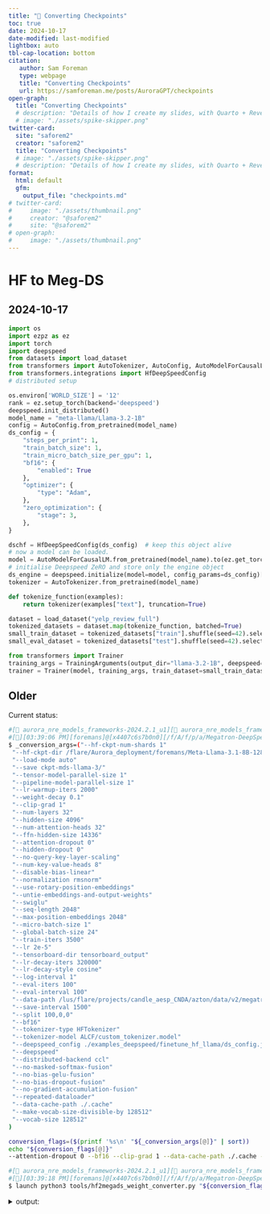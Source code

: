 ```yaml
---
title: "💾 Converting Checkpoints"
toc: true
date: 2024-10-17
date-modified: last-modified
lightbox: auto
tbl-cap-location: bottom
citation:
   author: Sam Foreman
   type: webpage
   title: "Converting Checkpoints"
   url: https://samforeman.me/posts/AuroraGPT/checkpoints
open-graph:
  title: "Converting Checkpoints"
  # description: "Details of how I create my slides, with Quarto + Reveal.js"
  # image: "./assets/spike-skipper.png"
twitter-card:
  site: "saforem2"
  creator: "saforem2"
  title: "Converting Checkpoints"
  # image: "./assets/spike-skipper.png"
  # description: "Details of how I create my slides, with Quarto + Reveal.js"
format:
  html: default
  gfm:
    output_file: "checkpoints.md"
# twitter-card:                      
#     image: "./assets/thumbnail.png"
#     creator: "@saforem2"           
#     site: "@saforem2"              
# open-graph:                        
#     image: "./assets/thumbnail.png"
---
```



# HF to Meg-DS

## 2024-10-17

```python
import os
import ezpz as ez
import torch
import deepspeed
from datasets import load_dataset
from transformers import AutoTokenizer, AutoConfig, AutoModelForCausalLM
from transformers.integrations import HfDeepSpeedConfig
# distributed setup

os.environ['WORLD_SIZE'] = '12'
rank = ez.setup_torch(backend='deepspeed')
deepspeed.init_distributed()
model_name = "meta-llama/Llama-3.2-1B"
config = AutoConfig.from_pretrained(model_name)
ds_config = {
    "steps_per_print": 1,
    "train_batch_size": 1,
    "train_micro_batch_size_per_gpu": 1,
    "bf16": {
        "enabled": True
    },
    "optimizer": {
        "type": "Adam",
    },
    "zero_optimization": {
        "stage": 3,
    },
}

dschf = HfDeepSpeedConfig(ds_config)  # keep this object alive
# now a model can be loaded.
model = AutoModelForCausalLM.from_pretrained(model_name).to(ez.get_torch_device()).to(torch.bfloat16)
# initialise Deepspeed ZeRO and store only the engine object
ds_engine = deepspeed.initialize(model=model, config_params=ds_config)[0]
tokenizer = AutoTokenizer.from_pretrained(model_name)

```
```python
def tokenize_function(examples):
    return tokenizer(examples["text"], truncation=True)

dataset = load_dataset("yelp_review_full")
tokenized_datasets = dataset.map(tokenize_function, batched=True)
small_train_dataset = tokenized_datasets["train"].shuffle(seed=42).select(range(1000))
small_eval_dataset = tokenized_datasets["test"].shuffle(seed=42).select(range(1000))
```

```python
from transformers import Trainer
training_args = TrainingArguments(output_dir="llama-3.2-1B", deepspeed=ds_config)
trainer = Trainer(model, training_args, train_dataset=small_train_dataset, eval_dataset=small_eval_dataset, tokenizer=tokenizer)
```


## Older

Current status:

```bash
#[🐍 aurora_nre_models_frameworks-2024.2.1_u1][👻 aurora_nre_models_frameworks-2024.2.1_u1]
#[🌌][03:39:06 PM][foremans]@[x4407c6s7b0n0][/f/A/f/p/a/Megatron-DeepSpeed][🌱hzheng-data-fix][📝🤷🏎💨]
$ _conversion_args=("--hf-ckpt-num-shards 1"
 "--hf-ckpt-dir /flare/Aurora_deployment/foremans/Meta-Llama-3.1-8B-128512"
 "--load-mode auto"
 "--save ckpt-mds-llama-3/"
 "--tensor-model-parallel-size 1"
 "--pipeline-model-parallel-size 1"
 "--lr-warmup-iters 2000"
 "--weight-decay 0.1"
 "--clip-grad 1"
 "--num-layers 32"
 "--hidden-size 4096"
 "--num-attention-heads 32"
 "--ffn-hidden-size 14336"
 "--attention-dropout 0"
 "--hidden-dropout 0"
 "--no-query-key-layer-scaling"
 "--num-key-value-heads 8"
 "--disable-bias-linear"
 "--normalization rmsnorm"
 "--use-rotary-position-embeddings"
 "--untie-embeddings-and-output-weights"
 "--swiglu"
 "--seq-length 2048"
 "--max-position-embeddings 2048"
 "--micro-batch-size 1"
 "--global-batch-size 24"
 "--train-iters 3500"
 "--lr 2e-5"
 "--tensorboard-dir tensorboard_output"
 "--lr-decay-iters 320000"
 "--lr-decay-style cosine"
 "--log-interval 1"
 "--eval-iters 100"
 "--eval-interval 100"
 "--data-path /lus/flare/projects/candle_aesp_CNDA/azton/data/v2/megatron/dataset_v2_wtextbooks_text_document"
 "--save-interval 1500"
 "--split 100,0,0"
 "--bf16"
 "--tokenizer-type HFTokenizer"
 "--tokenizer-model ALCF/custom_tokenizer.model"
 "--deepspeed_config ./examples_deepspeed/finetune_hf_llama/ds_config.json"
 "--deepspeed"
 "--distributed-backend ccl"
 "--no-masked-softmax-fusion"
 "--no-bias-gelu-fusion"
 "--no-bias-dropout-fusion"
 "--no-gradient-accumulation-fusion"
 "--repeated-dataloader"
 "--data-cache-path ./.cache"
 "--make-vocab-size-divisible-by 128512"
 "--vocab-size 128512"
)

conversion_flags=($(printf '%s\n' "${_conversion_args[@]}" | sort))
echo "${conversion_flags[@]}"
--attention-dropout 0 --bf16 --clip-grad 1 --data-cache-path ./.cache --data-path /lus/flare/projects/candle_aesp_CNDA/azton/data/v2/megatron/dataset_v2_wtextbooks_text_document --deepspeed --deepspeed_config ./examples_deepspeed/finetune_hf_llama/ds_config.json --disable-bias-linear --distributed-backend ccl --eval-interval 100 --eval-iters 100 --ffn-hidden-size 14336 --global-batch-size 24 --hf-ckpt-dir /flare/Aurora_deployment/foremans/Meta-Llama-3.1-8B-128512 --hf-ckpt-num-shards 1 --hidden-dropout 0 --hidden-size 4096 --load-mode auto --log-interval 1 --lr 2e-5 --lr-decay-iters 320000 --lr-decay-style cosine --lr-warmup-iters 2000 --make-vocab-size-divisible-by 128512 --max-position-embeddings 2048 --micro-batch-size 1 --no-bias-dropout-fusion --no-bias-gelu-fusion --no-gradient-accumulation-fusion --no-masked-softmax-fusion --no-query-key-layer-scaling --normalization rmsnorm --num-attention-heads 32 --num-key-value-heads 8 --num-layers 32 --pipeline-model-parallel-size 1 --repeated-dataloader --save ckpt-mds-llama-3/ --save-interval 1500 --seq-length 2048 --split 100,0,0 --swiglu --tensorboard-dir tensorboard_output --tensor-model-parallel-size 1 --tokenizer-model ALCF/custom_tokenizer.model --tokenizer-type HFTokenizer --train-iters 3500 --untie-embeddings-and-output-weights --use-rotary-position-embeddings --vocab-size 128512 --weight-decay 0.1
```

```bash
#[🐍 aurora_nre_models_frameworks-2024.2.1_u1][👻 aurora_nre_models_frameworks-2024.2.1_u1]
#[🌌][03:39:18 PM][foremans]@[x4407c6s7b0n0][/f/A/f/p/a/Megatron-DeepSpeed][🌱hzheng-data-fix][📝🤷🏎💨]
$ launch python3 tools/hf2megads_weight_converter.py "${conversion_flags[@]}"
```


<details closed><summary>output:</summary>

```bash
Disabling local launch: multi-node application
Connected to tcp://x4407c6s7b0n0.hostmgmt2407.cm.aurora.alcf.anl.gov:7919
Found executable /flare/Aurora_deployment/foremans/projects/argonne-lcf/Megatron-DeepSpeed/venvs/aurora_nre_models_frameworks-2024.2.1_u1/bin/python3
Launching application bdbd987f-b27b-4922-928b-5d1a166e800b
[2024-10-16 15:39:30,424] [INFO] [real_accelerator.py:219:get_accelerator] Setting ds_accelerator to xpu (auto detect)
[2024-10-16 15:39:30,456] [INFO] [real_accelerator.py:219:get_accelerator] Setting ds_accelerator to xpu (auto detect)
[2024-10-16 15:39:30,456] [INFO] [real_accelerator.py:219:get_accelerator] Setting ds_accelerator to xpu (auto detect)
[2024-10-16 15:39:30,456] [INFO] [real_accelerator.py:219:get_accelerator] Setting ds_accelerator to xpu (auto detect)
[2024-10-16 15:39:30,457] [INFO] [real_accelerator.py:219:get_accelerator] Setting ds_accelerator to xpu (auto detect)
[2024-10-16 15:39:30,568] [INFO] [real_accelerator.py:219:get_accelerator] Setting ds_accelerator to xpu (auto detect)
[2024-10-16 15:39:30,571] [INFO] [real_accelerator.py:219:get_accelerator] Setting ds_accelerator to xpu (auto detect)
[2024-10-16 15:39:30,575] [INFO] [real_accelerator.py:219:get_accelerator] Setting ds_accelerator to xpu (auto detect)
[2024-10-16 15:39:30,578] [INFO] [real_accelerator.py:219:get_accelerator] Setting ds_accelerator to xpu (auto detect)
[2024-10-16 15:39:30,584] [INFO] [real_accelerator.py:219:get_accelerator] Setting ds_accelerator to xpu (auto detect)
[2024-10-16 15:39:30,608] [INFO] [real_accelerator.py:219:get_accelerator] Setting ds_accelerator to xpu (auto detect)
[2024-10-16 15:39:30,613] [INFO] [real_accelerator.py:219:get_accelerator] Setting ds_accelerator to xpu (auto detect)
[2024-10-16 15:39:30,613] [INFO] [real_accelerator.py:219:get_accelerator] Setting ds_accelerator to xpu (auto detect)
[2024-10-16 15:39:30,614] [INFO] [real_accelerator.py:219:get_accelerator] Setting ds_accelerator to xpu (auto detect)
[2024-10-16 15:39:30,615] [INFO] [real_accelerator.py:219:get_accelerator] Setting ds_accelerator to xpu (auto detect)
[2024-10-16 15:39:30,630] [INFO] [real_accelerator.py:219:get_accelerator] Setting ds_accelerator to xpu (auto detect)
[2024-10-16 15:39:30,686] [INFO] [real_accelerator.py:219:get_accelerator] Setting ds_accelerator to xpu (auto detect)
[2024-10-16 15:39:30,698] [INFO] [real_accelerator.py:219:get_accelerator] Setting ds_accelerator to xpu (auto detect)
[2024-10-16 15:39:30,711] [INFO] [real_accelerator.py:219:get_accelerator] Setting ds_accelerator to xpu (auto detect)
[2024-10-16 15:39:30,715] [INFO] [real_accelerator.py:219:get_accelerator] Setting ds_accelerator to xpu (auto detect)
[2024-10-16 15:39:30,716] [INFO] [real_accelerator.py:219:get_accelerator] Setting ds_accelerator to xpu (auto detect)
[2024-10-16 15:39:30,723] [INFO] [real_accelerator.py:219:get_accelerator] Setting ds_accelerator to xpu (auto detect)
[2024-10-16 15:39:30,724] [INFO] [real_accelerator.py:219:get_accelerator] Setting ds_accelerator to xpu (auto detect)
[2024-10-16 15:39:30,726] [INFO] [real_accelerator.py:219:get_accelerator] Setting ds_accelerator to xpu (auto detect)
[2024-10-16 15:39:30,731] [INFO] [real_accelerator.py:219:get_accelerator] Setting ds_accelerator to xpu (auto detect)
[2024-10-16 15:39:30,737] [INFO] [real_accelerator.py:219:get_accelerator] Setting ds_accelerator to xpu (auto detect)
[2024-10-16 15:39:30,755] [INFO] [real_accelerator.py:219:get_accelerator] Setting ds_accelerator to xpu (auto detect)
[2024-10-16 15:39:30,766] [INFO] [real_accelerator.py:219:get_accelerator] Setting ds_accelerator to xpu (auto detect)
[2024-10-16 15:39:30,768] [INFO] [real_accelerator.py:219:get_accelerator] Setting ds_accelerator to xpu (auto detect)
[2024-10-16 15:39:30,780] [INFO] [real_accelerator.py:219:get_accelerator] Setting ds_accelerator to xpu (auto detect)
[2024-10-16 15:39:30,798] [INFO] [real_accelerator.py:219:get_accelerator] Setting ds_accelerator to xpu (auto detect)
[2024-10-16 15:39:30,840] [INFO] [real_accelerator.py:219:get_accelerator] Setting ds_accelerator to xpu (auto detect)
[2024-10-16 15:39:30,870] [INFO] [real_accelerator.py:219:get_accelerator] Setting ds_accelerator to xpu (auto detect)
[2024-10-16 15:39:30,870] [INFO] [real_accelerator.py:219:get_accelerator] Setting ds_accelerator to xpu (auto detect)
[2024-10-16 15:39:30,872] [INFO] [real_accelerator.py:219:get_accelerator] Setting ds_accelerator to xpu (auto detect)
[2024-10-16 15:39:30,873] [INFO] [real_accelerator.py:219:get_accelerator] Setting ds_accelerator to xpu (auto detect)
[2024-10-16 15:39:30,877] [INFO] [real_accelerator.py:219:get_accelerator] Setting ds_accelerator to xpu (auto detect)
[2024-10-16 15:39:30,888] [INFO] [real_accelerator.py:219:get_accelerator] Setting ds_accelerator to xpu (auto detect)
[2024-10-16 15:39:30,896] [INFO] [real_accelerator.py:219:get_accelerator] Setting ds_accelerator to xpu (auto detect)
[2024-10-16 15:39:30,902] [INFO] [real_accelerator.py:219:get_accelerator] Setting ds_accelerator to xpu (auto detect)
[2024-10-16 15:39:30,932] [INFO] [real_accelerator.py:219:get_accelerator] Setting ds_accelerator to xpu (auto detect)
[2024-10-16 15:39:30,934] [INFO] [real_accelerator.py:219:get_accelerator] Setting ds_accelerator to xpu (auto detect)
[2024-10-16 15:39:30,957] [INFO] [real_accelerator.py:219:get_accelerator] Setting ds_accelerator to xpu (auto detect)
[2024-10-16 15:39:30,984] [INFO] [real_accelerator.py:219:get_accelerator] Setting ds_accelerator to xpu (auto detect)
[2024-10-16 15:39:31,028] [INFO] [real_accelerator.py:219:get_accelerator] Setting ds_accelerator to xpu (auto detect)
[2024-10-16 15:39:31,029] [INFO] [real_accelerator.py:219:get_accelerator] Setting ds_accelerator to xpu (auto detect)
[2024-10-16 15:39:31,062] [INFO] [real_accelerator.py:219:get_accelerator] Setting ds_accelerator to xpu (auto detect)
[2024-10-16 15:39:31,150] [INFO] [real_accelerator.py:219:get_accelerator] Setting ds_accelerator to xpu (auto detect)
[2024-10-16 15:39:33,079] [INFO] [comm.py:161:init_deepspeed_backend] Initialize ccl backend
[2024-10-16 15:39:33,079] [INFO] [comm.py:652:init_distributed] cdb=None
[2024-10-16 15:39:33,079] [INFO] [comm.py:667:init_distributed] Not using the DeepSpeed or dist launchers, attempting to detect MPI environment...
[2024-10-16 15:39:33,481] [INFO] [comm.py:161:init_deepspeed_backend] Initialize ccl backend
[2024-10-16 15:39:33,481] [INFO] [comm.py:652:init_distributed] cdb=None
[2024-10-16 15:39:33,481] [INFO] [comm.py:667:init_distributed] Not using the DeepSpeed or dist launchers, attempting to detect MPI environment...
[2024-10-16 15:39:33,982] [INFO] [comm.py:161:init_deepspeed_backend] Initialize ccl backend
[2024-10-16 15:39:33,982] [INFO] [comm.py:652:init_distributed] cdb=None
[2024-10-16 15:39:33,982] [INFO] [comm.py:667:init_distributed] Not using the DeepSpeed or dist launchers, attempting to detect MPI environment...
[2024-10-16 15:39:33,983] [INFO] [comm.py:161:init_deepspeed_backend] Initialize ccl backend
[2024-10-16 15:39:33,983] [INFO] [comm.py:652:init_distributed] cdb=None
[2024-10-16 15:39:33,983] [INFO] [comm.py:667:init_distributed] Not using the DeepSpeed or dist launchers, attempting to detect MPI environment...
[2024-10-16 15:39:33,984] [INFO] [comm.py:161:init_deepspeed_backend] Initialize ccl backend
[2024-10-16 15:39:33,984] [INFO] [comm.py:652:init_distributed] cdb=None
[2024-10-16 15:39:33,984] [INFO] [comm.py:667:init_distributed] Not using the DeepSpeed or dist launchers, attempting to detect MPI environment...
[2024-10-16 15:39:34,133] [INFO] [comm.py:161:init_deepspeed_backend] Initialize ccl backend
[2024-10-16 15:39:34,133] [INFO] [comm.py:652:init_distributed] cdb=None
[2024-10-16 15:39:34,133] [INFO] [comm.py:667:init_distributed] Not using the DeepSpeed or dist launchers, attempting to detect MPI environment...
[2024-10-16 15:39:34,165] [INFO] [comm.py:161:init_deepspeed_backend] Initialize ccl backend
[2024-10-16 15:39:34,165] [INFO] [comm.py:652:init_distributed] cdb=None
[2024-10-16 15:39:34,165] [INFO] [comm.py:667:init_distributed] Not using the DeepSpeed or dist launchers, attempting to detect MPI environment...
[2024-10-16 15:39:34,207] [INFO] [comm.py:161:init_deepspeed_backend] Initialize ccl backend
[2024-10-16 15:39:34,207] [INFO] [comm.py:652:init_distributed] cdb=None
[2024-10-16 15:39:34,207] [INFO] [comm.py:667:init_distributed] Not using the DeepSpeed or dist launchers, attempting to detect MPI environment...
[2024-10-16 15:39:34,210] [INFO] [comm.py:161:init_deepspeed_backend] Initialize ccl backend
[2024-10-16 15:39:34,210] [INFO] [comm.py:652:init_distributed] cdb=None
[2024-10-16 15:39:34,210] [INFO] [comm.py:667:init_distributed] Not using the DeepSpeed or dist launchers, attempting to detect MPI environment...
[2024-10-16 15:39:34,216] [INFO] [comm.py:161:init_deepspeed_backend] Initialize ccl backend
[2024-10-16 15:39:34,216] [INFO] [comm.py:652:init_distributed] cdb=None
[2024-10-16 15:39:34,216] [INFO] [comm.py:667:init_distributed] Not using the DeepSpeed or dist launchers, attempting to detect MPI environment...
[2024-10-16 15:39:34,218] [INFO] [comm.py:161:init_deepspeed_backend] Initialize ccl backend
[2024-10-16 15:39:34,218] [INFO] [comm.py:652:init_distributed] cdb=None
[2024-10-16 15:39:34,219] [INFO] [comm.py:667:init_distributed] Not using the DeepSpeed or dist launchers, attempting to detect MPI environment...
[2024-10-16 15:39:34,271] [INFO] [comm.py:161:init_deepspeed_backend] Initialize ccl backend
[2024-10-16 15:39:34,271] [INFO] [comm.py:652:init_distributed] cdb=None
[2024-10-16 15:39:34,271] [INFO] [comm.py:667:init_distributed] Not using the DeepSpeed or dist launchers, attempting to detect MPI environment...
[2024-10-16 15:39:34,768] [INFO] [comm.py:161:init_deepspeed_backend] Initialize ccl backend
[2024-10-16 15:39:34,768] [INFO] [comm.py:652:init_distributed] cdb=None
[2024-10-16 15:39:34,768] [INFO] [comm.py:667:init_distributed] Not using the DeepSpeed or dist launchers, attempting to detect MPI environment...
[2024-10-16 15:39:34,772] [INFO] [comm.py:161:init_deepspeed_backend] Initialize ccl backend
[2024-10-16 15:39:34,772] [INFO] [comm.py:652:init_distributed] cdb=None
[2024-10-16 15:39:34,772] [INFO] [comm.py:667:init_distributed] Not using the DeepSpeed or dist launchers, attempting to detect MPI environment...
[2024-10-16 15:39:34,784] [INFO] [comm.py:161:init_deepspeed_backend] Initialize ccl backend
[2024-10-16 15:39:34,784] [INFO] [comm.py:652:init_distributed] cdb=None
[2024-10-16 15:39:34,784] [INFO] [comm.py:667:init_distributed] Not using the DeepSpeed or dist launchers, attempting to detect MPI environment...
[2024-10-16 15:39:34,795] [INFO] [comm.py:161:init_deepspeed_backend] Initialize ccl backend
[2024-10-16 15:39:34,795] [INFO] [comm.py:652:init_distributed] cdb=None
[2024-10-16 15:39:34,795] [INFO] [comm.py:667:init_distributed] Not using the DeepSpeed or dist launchers, attempting to detect MPI environment...
[2024-10-16 15:39:35,038] [INFO] [comm.py:161:init_deepspeed_backend] Initialize ccl backend
[2024-10-16 15:39:35,038] [INFO] [comm.py:652:init_distributed] cdb=None
[2024-10-16 15:39:35,038] [INFO] [comm.py:667:init_distributed] Not using the DeepSpeed or dist launchers, attempting to detect MPI environment...
[2024-10-16 15:39:35,048] [INFO] [comm.py:161:init_deepspeed_backend] Initialize ccl backend
[2024-10-16 15:39:35,048] [INFO] [comm.py:652:init_distributed] cdb=None
[2024-10-16 15:39:35,048] [INFO] [comm.py:667:init_distributed] Not using the DeepSpeed or dist launchers, attempting to detect MPI environment...
[2024-10-16 15:39:35,062] [INFO] [comm.py:161:init_deepspeed_backend] Initialize ccl backend
[2024-10-16 15:39:35,062] [INFO] [comm.py:652:init_distributed] cdb=None
[2024-10-16 15:39:35,062] [INFO] [comm.py:667:init_distributed] Not using the DeepSpeed or dist launchers, attempting to detect MPI environment...
[2024-10-16 15:39:35,070] [INFO] [comm.py:161:init_deepspeed_backend] Initialize ccl backend
[2024-10-16 15:39:35,070] [INFO] [comm.py:652:init_distributed] cdb=None
[2024-10-16 15:39:35,070] [INFO] [comm.py:667:init_distributed] Not using the DeepSpeed or dist launchers, attempting to detect MPI environment...
[2024-10-16 15:39:35,073] [INFO] [comm.py:161:init_deepspeed_backend] Initialize ccl backend
[2024-10-16 15:39:35,073] [INFO] [comm.py:652:init_distributed] cdb=None
[2024-10-16 15:39:35,073] [INFO] [comm.py:667:init_distributed] Not using the DeepSpeed or dist launchers, attempting to detect MPI environment...
[2024-10-16 15:39:35,077] [INFO] [comm.py:161:init_deepspeed_backend] Initialize ccl backend
[2024-10-16 15:39:35,078] [INFO] [comm.py:652:init_distributed] cdb=None
[2024-10-16 15:39:35,078] [INFO] [comm.py:667:init_distributed] Not using the DeepSpeed or dist launchers, attempting to detect MPI environment...
[2024-10-16 15:39:35,103] [INFO] [comm.py:161:init_deepspeed_backend] Initialize ccl backend
[2024-10-16 15:39:35,104] [INFO] [comm.py:652:init_distributed] cdb=None
[2024-10-16 15:39:35,104] [INFO] [comm.py:667:init_distributed] Not using the DeepSpeed or dist launchers, attempting to detect MPI environment...
[2024-10-16 15:39:35,106] [INFO] [comm.py:161:init_deepspeed_backend] Initialize ccl backend
[2024-10-16 15:39:35,107] [INFO] [comm.py:652:init_distributed] cdb=None
[2024-10-16 15:39:35,107] [INFO] [comm.py:667:init_distributed] Not using the DeepSpeed or dist launchers, attempting to detect MPI environment...
[2024-10-16 15:39:35,107] [INFO] [comm.py:718:mpi_discovery] Discovered MPI settings of world_rank=13, local_rank=1, world_size=24, master_addr=10.115.45.184, master_port=29500
[2024-10-16 15:39:35,107] [INFO] [comm.py:718:mpi_discovery] Discovered MPI settings of world_rank=15, local_rank=3, world_size=24, master_addr=10.115.45.184, master_port=29500
[2024-10-16 15:39:35,107] [INFO] [comm.py:718:mpi_discovery] Discovered MPI settings of world_rank=16, local_rank=4, world_size=24, master_addr=10.115.45.184, master_port=29500
[2024-10-16 15:39:35,107] [INFO] [comm.py:718:mpi_discovery] Discovered MPI settings of world_rank=17, local_rank=5, world_size=24, master_addr=10.115.45.184, master_port=29500
[2024-10-16 15:39:35,107] [INFO] [comm.py:718:mpi_discovery] Discovered MPI settings of world_rank=12, local_rank=0, world_size=24, master_addr=10.115.45.184, master_port=29500
[2024-10-16 15:39:35,107] [INFO] [comm.py:718:mpi_discovery] Discovered MPI settings of world_rank=14, local_rank=2, world_size=24, master_addr=10.115.45.184, master_port=29500
[2024-10-16 15:39:35,107] [INFO] [comm.py:718:mpi_discovery] Discovered MPI settings of world_rank=0, local_rank=0, world_size=24, master_addr=10.115.45.184, master_port=29500
[2024-10-16 15:39:35,107] [INFO] [comm.py:683:init_distributed] Initializing TorchBackend in DeepSpeed with backend ccl
[2024-10-16 15:39:35,107] [INFO] [comm.py:718:mpi_discovery] Discovered MPI settings of world_rank=18, local_rank=6, world_size=24, master_addr=10.115.45.184, master_port=29500
[2024-10-16 15:39:35,107] [INFO] [comm.py:718:mpi_discovery] Discovered MPI settings of world_rank=19, local_rank=7, world_size=24, master_addr=10.115.45.184, master_port=29500
[2024-10-16 15:39:35,107] [INFO] [comm.py:718:mpi_discovery] Discovered MPI settings of world_rank=20, local_rank=8, world_size=24, master_addr=10.115.45.184, master_port=29500
[2024-10-16 15:39:35,107] [INFO] [comm.py:718:mpi_discovery] Discovered MPI settings of world_rank=21, local_rank=9, world_size=24, master_addr=10.115.45.184, master_port=29500
[2024-10-16 15:39:35,107] [INFO] [comm.py:718:mpi_discovery] Discovered MPI settings of world_rank=22, local_rank=10, world_size=24, master_addr=10.115.45.184, master_port=29500
[2024-10-16 15:39:35,107] [INFO] [comm.py:718:mpi_discovery] Discovered MPI settings of world_rank=23, local_rank=11, world_size=24, master_addr=10.115.45.184, master_port=29500
[2024-10-16 15:39:35,107] [INFO] [comm.py:718:mpi_discovery] Discovered MPI settings of world_rank=1, local_rank=1, world_size=24, master_addr=10.115.45.184, master_port=29500
[2024-10-16 15:39:35,107] [INFO] [comm.py:718:mpi_discovery] Discovered MPI settings of world_rank=2, local_rank=2, world_size=24, master_addr=10.115.45.184, master_port=29500
[2024-10-16 15:39:35,107] [INFO] [comm.py:718:mpi_discovery] Discovered MPI settings of world_rank=3, local_rank=3, world_size=24, master_addr=10.115.45.184, master_port=29500
[2024-10-16 15:39:35,107] [INFO] [comm.py:718:mpi_discovery] Discovered MPI settings of world_rank=4, local_rank=4, world_size=24, master_addr=10.115.45.184, master_port=29500
[2024-10-16 15:39:35,107] [INFO] [comm.py:718:mpi_discovery] Discovered MPI settings of world_rank=5, local_rank=5, world_size=24, master_addr=10.115.45.184, master_port=29500
[2024-10-16 15:39:35,107] [INFO] [comm.py:718:mpi_discovery] Discovered MPI settings of world_rank=6, local_rank=6, world_size=24, master_addr=10.115.45.184, master_port=29500
[2024-10-16 15:39:35,107] [INFO] [comm.py:718:mpi_discovery] Discovered MPI settings of world_rank=7, local_rank=7, world_size=24, master_addr=10.115.45.184, master_port=29500
[2024-10-16 15:39:35,107] [INFO] [comm.py:718:mpi_discovery] Discovered MPI settings of world_rank=8, local_rank=8, world_size=24, master_addr=10.115.45.184, master_port=29500
[2024-10-16 15:39:35,107] [INFO] [comm.py:718:mpi_discovery] Discovered MPI settings of world_rank=9, local_rank=9, world_size=24, master_addr=10.115.45.184, master_port=29500
[2024-10-16 15:39:35,107] [INFO] [comm.py:718:mpi_discovery] Discovered MPI settings of world_rank=10, local_rank=10, world_size=24, master_addr=10.115.45.184, master_port=29500
[2024-10-16 15:39:35,107] [INFO] [comm.py:718:mpi_discovery] Discovered MPI settings of world_rank=11, local_rank=11, world_size=24, master_addr=10.115.45.184, master_port=29500
[2024-10-16 15:39:35.116490][INFO][dist.py:348] - [device='xpu'][rank=15/23][local_rank=3/11][node=1/1]
[2024-10-16 15:39:35.117455][INFO][dist.py:348] - [device='xpu'][rank=1/23][local_rank=1/11][node=1/1]
2024:10:16-15:39:35:(34466) |CCL_WARN| MPI was initialized externally, CCL-MPI specific environment is ignored
2024:10:16-15:39:35:(169066) |CCL_WARN| MPI was initialized externally, CCL-MPI specific environment is ignored
[2024-10-16 15:39:35.120281][INFO][dist.py:348] - [device='xpu'][rank=10/23][local_rank=10/11][node=0/1]
[2024-10-16 15:39:35.120280][INFO][dist.py:348] - [device='xpu'][rank=11/23][local_rank=11/11][node=1/1]
2024:10:16-15:39:35:(169075) |CCL_WARN| MPI was initialized externally, CCL-MPI specific environment is ignored
2024:10:16-15:39:35:(169076) |CCL_WARN| MPI was initialized externally, CCL-MPI specific environment is ignored
[2024-10-16 15:39:35.124730][INFO][dist.py:348] - [device='xpu'][rank=4/23][local_rank=4/11][node=0/1]
[2024-10-16 15:39:35.125260][INFO][dist.py:348] - [device='xpu'][rank=6/23][local_rank=6/11][node=0/1]
[2024-10-16 15:39:35.125427][INFO][dist.py:348] - [device='xpu'][rank=3/23][local_rank=3/11][node=1/1]
2024:10:16-15:39:35:(169069) |CCL_WARN| MPI was initialized externally, CCL-MPI specific environment is ignored
2024:10:16-15:39:35:(169068) |CCL_WARN| MPI was initialized externally, CCL-MPI specific environment is ignored
2024:10:16-15:39:35:(169071) |CCL_WARN| MPI was initialized externally, CCL-MPI specific environment is ignored
[2024-10-16 15:39:35.127167][INFO][dist.py:348] - [device='xpu'][rank=8/23][local_rank=8/11][node=0/1]
[2024-10-16 15:39:35.127199][INFO][dist.py:348] - [device='xpu'][rank=21/23][local_rank=9/11][node=1/1]
2024:10:16-15:39:35:(169073) |CCL_WARN| MPI was initialized externally, CCL-MPI specific environment is ignored
2024:10:16-15:39:35:(34472) |CCL_WARN| MPI was initialized externally, CCL-MPI specific environment is ignored
[2024-10-16 15:39:35.129097][INFO][dist.py:348] - [device='xpu'][rank=14/23][local_rank=2/11][node=0/1]
[2024-10-16 15:39:35.129281][INFO][dist.py:348] - [device='xpu'][rank=9/23][local_rank=9/11][node=1/1]
[2024-10-16 15:39:35.129345][INFO][dist.py:348] - [device='xpu'][rank=22/23][local_rank=10/11][node=0/1]
[2024-10-16 15:39:35.129461][INFO][dist.py:348] - [device='xpu'][rank=20/23][local_rank=8/11][node=0/1]
2024:10:16-15:39:35:(34465) |CCL_WARN| MPI was initialized externally, CCL-MPI specific environment is ignored
[2024-10-16 15:39:35.130518][INFO][dist.py:348] - [device='xpu'][rank=13/23][local_rank=1/11][node=1/1]
2024:10:16-15:39:35:(34473) |CCL_WARN| MPI was initialized externally, CCL-MPI specific environment is ignored
2024:10:16-15:39:35:(169074) |CCL_WARN| MPI was initialized externally, CCL-MPI specific environment is ignored
2024:10:16-15:39:35:(34471) |CCL_WARN| MPI was initialized externally, CCL-MPI specific environment is ignored
2024:10:16-15:39:35:(34464) |CCL_WARN| MPI was initialized externally, CCL-MPI specific environment is ignored
[2024-10-16 15:39:35.131822][INFO][dist.py:348] - [device='xpu'][rank=18/23][local_rank=6/11][node=0/1]
[2024-10-16 15:39:35.131816][INFO][dist.py:348] - [device='xpu'][rank=19/23][local_rank=7/11][node=1/1]
2024:10:16-15:39:35:(34469) |CCL_WARN| MPI was initialized externally, CCL-MPI specific environment is ignored
[2024-10-16 15:39:35.133183][INFO][dist.py:348] - [device='xpu'][rank=7/23][local_rank=7/11][node=1/1]
2024:10:16-15:39:35:(34470) |CCL_WARN| MPI was initialized externally, CCL-MPI specific environment is ignored
2024:10:16-15:39:35:(169072) |CCL_WARN| MPI was initialized externally, CCL-MPI specific environment is ignored
[2024-10-16 15:39:35.192746][INFO][dist.py:348] - [device='xpu'][rank=2/23][local_rank=2/11][node=0/1]
[2024-10-16 15:39:35.192682][INFO][dist.py:348] - [device='xpu'][rank=5/23][local_rank=5/11][node=1/1]
[2024-10-16 15:39:35.193446][INFO][dist.py:348] - [device='xpu'][rank=17/23][local_rank=5/11][node=1/1]
2024:10:16-15:39:35:(169067) |CCL_WARN| MPI was initialized externally, CCL-MPI specific environment is ignored
[2024-10-16 15:39:35.193506][INFO][dist.py:348] - [device='xpu'][rank=12/23][local_rank=0/11][node=0/1]
2024:10:16-15:39:35:(169070) |CCL_WARN| MPI was initialized externally, CCL-MPI specific environment is ignored
[2024-10-16 15:39:35.194435][INFO][dist.py:348] - [device='xpu'][rank=23/23][local_rank=11/11][node=1/1]
[2024-10-16 15:39:35.194529][INFO][dist.py:348] - [device='xpu'][rank=16/23][local_rank=4/11][node=0/1]
2024:10:16-15:39:35:(34468) |CCL_WARN| MPI was initialized externally, CCL-MPI specific environment is ignored
2024:10:16-15:39:35:(34463) |CCL_WARN| MPI was initialized externally, CCL-MPI specific environment is ignored
2024:10:16-15:39:35:(34467) |CCL_WARN| MPI was initialized externally, CCL-MPI specific environment is ignored
2024:10:16-15:39:35:(34474) |CCL_WARN| MPI was initialized externally, CCL-MPI specific environment is ignored
[2024-10-16 15:39:35.198383][INFO][dist.py:92] -

[dist_info]:
  • DEVICE=xpu
  • DEVICE_ID=xpu:0
  • DISTRIBUTED_BACKEND=ccl
  • GPUS_PER_NODE=12
  • HOSTS=['x4407c6s7b0n0.hostmgmt2407.cm.aurora.alcf.anl.gov', 'x4308c2s5b0n0.hostmgmt2308.cm.aurora.alcf.anl.gov']
  • HOSTFILE=/var/spool/pbs/aux/886439.aurora-pbs-0001.hostmgmt.cm.aurora.alcf.anl.gov
  • HOSTNAME=x4407c6s7b0n0.hostmgmt2407.cm.aurora.alcf.anl.gov
  • LOCAL_RANK=0
  • MACHINE=Aurora
  • NUM_NODES=2
  • NGPUS=24
  • NGPUS_AVAILABLE=24
  • NODE_ID=0
  • RANK=0
  • SCHEDULER=PBS
  • WORLD_SIZE_TOTAL=24
  • WORLD_SIZE_IN_USE=24
  • LAUNCH_CMD=mpiexec --verbose --envall -n 24 -ppn 12 --hostfile /var/spool/pbs/aux/886439.aurora-pbs-0001.hostmgmt.cm.aurora.alcf.anl.gov --cpu-bind depth -d 16


--------------------------------------------------
DeepSpeed C++/CUDA extension op report
--------------------------------------------------
NOTE: Ops not installed will be just-in-time (JIT) compiled at
      runtime if needed. Op compatibility means that your system
      meet the required dependencies to JIT install the op.
--------------------------------------------------
JIT compiled ops requires ninja
ninja .................. [OKAY]
--------------------------------------------------
op name ................ installed .. compatible
--------------------------------------------------
deepspeed_not_implemented  [NO] ....... [OKAY]
 [WARNING]  async_io requires the dev libaio .so object and headers but these were not found.
 [WARNING]  If libaio is already installed (perhaps from source), try setting the CFLAGS and LDFLAGS environment variables to where it can be found.
async_io ............... [NO] ....... [NO]
cpu_adagrad ............ [NO] ....... [OKAY]
cpu_adam ............... [NO] ....... [OKAY]
flash_attn ............. [NO] ....... [OKAY]
fused_adam ............. [NO] ....... [OKAY]
transformer_inference .. [NO] ....... [OKAY]
pack_bits .............. [NO] ....... [OKAY]
--------------------------------------------------
DeepSpeed general environment info:
torch install path ............... ['/opt/aurora/24.180.0/frameworks/aurora_nre_models_frameworks-2024.2.1_u1/lib/python3.10/site-packages/torch']
torch version .................... 2.3.1+cxx11.abi
deepspeed install path ........... ['/lus/flare/projects/Aurora_deployment/foremans/projects/argonne-lcf/Megatron-DeepSpeed/deps/DeepSpeed/deepspeed']
deepspeed info ................... 0.15.3+unknown, unknown, unknown
deepspeed wheel compiled w. ...... torch 2.3
shared memory (/dev/shm) size .... 503.18 GB
[2024-10-16 15:39:35.319255][INFO][configs.py:272] - **** Git info for DeepSpeed: git_hash=7ef26bf git_branch=hzheng-data-fix ****
[2024-10-16 15:39:35.319927][INFO][dist.py:725] - Using oneccl_bindings from: /opt/aurora/24.180.0/frameworks/aurora_nre_models_frameworks-2024.2.1_u1/lib/python3.10/site-packages/oneccl_bindings_for_pytorch/__init__.py
[2024-10-16 15:39:35.320347][INFO][dist.py:727] - Using ipex from: /opt/aurora/24.180.0/frameworks/aurora_nre_models_frameworks-2024.2.1_u1/lib/python3.10/site-packages/intel_extension_for_pytorch/__init__.py
[2024-10-16 15:39:35.320734][INFO][dist.py:728] - [0/24] Using device='xpu' with backend='deepspeed' + 'ccl' for distributed training.
[2024-10-16 15:39:35.325748][INFO][dist.py:348] - [device='xpu'][rank=0/23][local_rank=0/11][node=0/1]
[2024-10-16 15:39:35.326291][WARNING][_logger.py:68] - Using [24 / 24] available "xpu" devices !!
2024:10:16-15:39:35:(169065) |CCL_WARN| value of CCL_KVS_MODE changed to be mpi (default:pmi)
2024:10:16-15:39:35:(169065) |CCL_WARN| value of CCL_KVS_CONNECTION_TIMEOUT changed to be 3600 (default:120)
2024:10:16-15:39:35:(169065) |CCL_WARN| value of CCL_BCAST changed to be double_tree (default:)
2024:10:16-15:39:35:(169065) |CCL_WARN| value of CCL_ENABLE_SYCL_KERNELS changed to be 1 (default:0)
2024:10:16-15:39:35:(169065) |CCL_WARN| value of CCL_SYCL_ESIMD changed to be 1 (default:0)
2024:10:16-15:39:35:(169065) |CCL_WARN| value of CCL_PROCESS_LAUNCHER changed to be pmix (default:hydra)
2024:10:16-15:39:35:(169065) |CCL_WARN| value of CCL_ZE_CACHE_OPEN_IPC_HANDLES_THRESHOLD changed to be 32768 (default:1000)
2024:10:16-15:39:35:(169065) |CCL_WARN| CCL_ALLGATHERV_MEDIUM_SIZE_THRESHOLD=0 is unknown to and unused by oneCCL code but is present in the environment, check if it is not mistyped.
2024:10:16-15:39:35:(169065) |CCL_WARN| CCL_SKIP_SCHEDULER=1 is unknown to and unused by oneCCL code but is present in the environment, check if it is not mistyped.
2024:10:16-15:39:35:(169065) |CCL_WARN| MPI was initialized externally, CCL-MPI specific environment is ignored
using world size: 24, data-parallel-size: 24, sequence-parallel size: 1, tensor-model-parallel size: 1, pipeline-model-parallel size: 1
accumulate and all-reduce gradients in fp32 for bfloat16 data type.
using torch.bfloat16 for parameters ...
------------------------ arguments ------------------------
  accumulate_allreduce_grads_in_fp32 .............. True
  adam_beta1 ...................................... 0.9
  adam_beta2 ...................................... 0.999
  adam_eps ........................................ 1e-08
  add_bias_linear ................................. False
  add_position_embedding .......................... False
  adlr_autoresume ................................. False
  adlr_autoresume_interval ........................ 1000
  aml_data_download_path .......................... None
  apply_layernorm_1p .............................. False
  apply_query_key_layer_scaling ................... False
  apply_residual_connection_post_layernorm ........ False
  async_tensor_model_parallel_allreduce ........... False
  attention_dropout ............................... 0.0
  attention_softmax_in_fp32 ....................... False
  barrier_with_L1_time ............................ True
  bert_binary_head ................................ True
  bert_embedder_type .............................. megatron
  bert_load ....................................... None
  bf16 ............................................ True
  bias_dropout_fusion ............................. False
  bias_gelu_fusion ................................ False
  biencoder_projection_dim ........................ 0
  biencoder_shared_query_context_model ............ False
  block_data_path ................................. None
  checkpoint_activations .......................... False
  checkpoint_in_cpu ............................... False
  checkpoint_num_layers ........................... 1
  classes_fraction ................................ 1.0
  clip_grad ....................................... 1.0
  compression_training ............................ False
  consumed_train_samples .......................... 0
  consumed_train_tokens ........................... 0
  consumed_valid_samples .......................... 0
  contigious_checkpointing ........................ False
  cpu_optimizer ................................... False
  cpu_torch_adam .................................. False
  create_moe_param_group .......................... False
  curriculum_learning_legacy ...................... False
  data_cache_path ................................. ./.cache
  data_efficiency_curriculum_learning ............. False
  data_file_list .................................. None
  data_impl ....................................... infer
  data_parallel_random_init ....................... False
  data_parallel_size .............................. 24
  data_path ....................................... ['/lus/flare/projects/candle_aesp_CNDA/azton/data/v2/megatron/dataset_v2_wtextbooks_text_document']
  data_per_class_fraction ......................... 1.0
  data_sharding ................................... True
  dataloader_type ................................. single
  DDP_impl ........................................ local
  decoder_num_layers .............................. None
  decoder_seq_length .............................. None
  deepscale ....................................... False
  deepscale_config ................................ None
  deepspeed ....................................... True
  deepspeed_activation_checkpointing .............. False
  deepspeed_config ................................ ./examples_deepspeed/finetune_hf_llama/ds_config.json
  dino_bottleneck_size ............................ 256
  dino_freeze_last_layer .......................... 1
  dino_head_hidden_size ........................... 2048
  dino_local_crops_number ......................... 10
  dino_local_img_size ............................. 96
  dino_norm_last_layer ............................ False
  dino_teacher_temp ............................... 0.07
  dino_warmup_teacher_temp ........................ 0.04
  dino_warmup_teacher_temp_epochs ................. 30
  distribute_checkpointed_activations ............. False
  distribute_saved_activations .................... False
  distributed_backend ............................. ccl
  distributed_timeout_minutes ..................... 10
  ds_fused_adam ................................... False
  ds_inference .................................... False
  ds_pipeline_enabled ............................. True
  ds_sequence_parallel_size ....................... 1
  embedding_path .................................. None
  embedding_weights_in_fp32 ....................... False
  empty_unused_memory_level ....................... 0
  enable_expert_tensor_parallelism ................ False
  enable_zbh1_exact_semantics ..................... False
  enable_zbh1_pipeline ............................ False
  encoder_num_layers .............................. 32
  encoder_seq_length .............................. 2048
  end_weight_decay ................................ 0.1
  eod_mask_loss ................................... False
  eval_interval ................................... 100
  eval_iters ...................................... 100
  evidence_data_path .............................. None
  exit_duration_in_mins ........................... None
  exit_interval ................................... None
  exit_on_missing_checkpoint ...................... False
  exit_signal_handler ............................. False
  expert_interval ................................. 2
  ffn_hidden_size ................................. 14336
  finetune ........................................ False
  force_ds_sequence_parallel ...................... False
  fp16 ............................................ False
  fp16_lm_cross_entropy ........................... False
  fp32_residual_connection ........................ False
  fp8_amax_compute_algo ........................... most_recent
  fp8_amax_history_len ............................ 1
  fp8_e4m3 ........................................ False
  fp8_hybrid ...................................... False
  fp8_interval .................................... 1
  fp8_margin ...................................... 0
  fp8_wgrad ....................................... True
  global_batch_size ............................... 24
  gradient_accumulation_fusion .................... False
  head_lr_mult .................................... 1.0
  hf_ckpt_dir ..................................... /flare/Aurora_deployment/foremans/Meta-Llama-3.1-8B-128512
  hf_ckpt_num_shards .............................. 1
  hidden_dropout .................................. 0.0
  hidden_size ..................................... 4096
  hidden_size_teacher ............................. None
  hysteresis ...................................... 2
  ict_head_size ................................... None
  ict_load ........................................ None
  img_h ........................................... 224
  img_w ........................................... 224
  indexer_batch_size .............................. 128
  indexer_log_interval ............................ 1000
  inference ....................................... False
  inference_batch_times_seqlen_threshold .......... 512
  init_method_std ................................. 0.02
  init_method_xavier_uniform ...................... False
  initial_loss_scale .............................. 4294967296
  iter_per_epoch .................................. 1250
  kd .............................................. False
  kd_alpha_ce ..................................... 1
  kd_beta_ce ...................................... 1
  kd_temp ......................................... 1.0
  kill_switch_file ................................ None
  kv_channels ..................................... 128
  layernorm_epsilon ............................... 1e-05
  lazy_mpu_init ................................... None
  load ............................................ None
  load_mode ....................................... auto
  load_tag ........................................ None
  load_teacher .................................... None
  local_rank ...................................... None
  log_batch_size_to_tensorboard ................... False
  log_interval .................................... 1
  log_learning_rate_to_tensorboard ................ True
  log_loss_scale_to_tensorboard ................... True
  log_memory_to_tensorboard ....................... False
  log_num_zeros_in_grad ........................... False
  log_optimizer_states_to_tensorboard ............. False
  log_params_norm ................................. False
  log_timers_to_tensorboard ....................... False
  log_validation_ppl_to_tensorboard ............... False
  log_world_size_to_tensorboard ................... False
  loss_scale ...................................... None
  loss_scale_window ............................... 1000
  lr .............................................. 2e-05
  lr_decay_iters .................................. 320000
  lr_decay_samples ................................ None
  lr_decay_style .................................. cosine
  lr_decay_tokens ................................. None
  lr_warmup_fraction .............................. None
  lr_warmup_iters ................................. 2000
  lr_warmup_samples ............................... 0
  lr_warmup_tokens ................................ None
  make_vocab_size_divisible_by .................... 128512
  mask_factor ..................................... 1.0
  mask_prob ....................................... 0.15
  mask_type ....................................... random
  masked_softmax_fusion ........................... False
  max_position_embeddings ......................... 2048
  max_tokens_to_oom ............................... 12000
  mem_efficient_ln ................................ True
  memory_centric_tiled_linear ..................... False
  merge_file ...................................... None
  micro_batch_size ................................ 1
  min_loss_scale .................................. 1.0
  min_lr .......................................... 0.0
  mlp_type ........................................ standard
  mmap_warmup ..................................... False
  moe_eval_capacity_factor ........................ 1.0
  moe_expert_parallel_size ........................ 1
  moe_loss_coeff .................................. 0.1
  moe_min_capacity ................................ 4
  moe_token_dropping .............................. True
  moe_top2_2nd_expert_sampling .................... True
  moe_train_capacity_factor ....................... 1.0
  mos ............................................. False
  multiprocessing_context ......................... fork
  no_load_lr_state ................................ False
  no_load_optim ................................... None
  no_load_rng ..................................... None
  no_persist_layer_norm ........................... False
  no_pipeline_parallel ............................ False
  no_save_optim ................................... None
  no_save_rng ..................................... None
  normalization ................................... rmsnorm
  num_attention_heads ............................. 32
  num_attention_heads_teacher ..................... None
  num_channels .................................... 3
  num_classes ..................................... 1000
  num_experts ..................................... [1]
  num_experts_switch .............................. None
  num_experts_teacher ............................. [1]
  num_key_value_heads ............................. 8
  num_layers ...................................... 32
  num_layers_per_virtual_pipeline_stage ........... None
  num_layers_teacher .............................. None
  num_workers ..................................... 2
  onnx_safe ....................................... None
  openai_gelu ..................................... False
  optimizer ....................................... adam
  output_bert_embeddings .......................... False
  overlap_p2p_comm ................................ False
  override_opt_param_scheduler .................... False
  params_dtype .................................... torch.bfloat16
  partition_activations ........................... False
  patch_dim ....................................... 16
  perform_initialization .......................... True
  pipeline_model_parallel_size .................... 1
  pipeline_model_parallel_split_rank .............. None
  profile ......................................... None
  profile_backward ................................ False
  profile_ranks ................................... None
  profile_steps ................................... 2,3
  query_in_block_prob ............................. 0.1
  rampup_batch_size ............................... None
  random_ltd ...................................... False
  rank ............................................ 0
  recompute_granularity ........................... None
  recompute_method ................................ None
  recompute_num_layers ............................ 1
  remote_device ................................... none
  repeated_dataloader ............................. True
  reset_attention_mask ............................ False
  reset_iteration ................................. False
  reset_position_ids .............................. False
  retriever_report_topk_accuracies ................ []
  retriever_score_scaling ......................... False
  retriever_seq_length ............................ 256
  retro_add_retriever ............................. False
  retro_cyclic_train_iters ........................ None
  retro_encoder_attention_dropout ................. 0.1
  retro_encoder_hidden_dropout .................... 0.1
  retro_encoder_layers ............................ 2
  retro_num_neighbors ............................. 2
  retro_num_retrieved_chunks ...................... 2
  retro_return_doc_ids ............................ False
  retro_workdir ................................... None
  return_data_index ............................... False
  rope_theta ...................................... 10000
  rotary_percent .................................. 1.0
  sample_rate ..................................... 1.0
  save ............................................ ckpt-mds-llama-3/
  save_interval ................................... 1500
  scatter_gather_tensors_in_pipeline .............. True
  scattered_embeddings ............................ False
  schedulefree_for_each ........................... False
  seed ............................................ 1234
  seq_length ...................................... 2048
  sequence_parallel ............................... False
  sgd_momentum .................................... 0.9
  short_seq_prob .................................. 0.1
  shuffle_sample .................................. False
  skip_train ...................................... False
  sophiag_beta1 ................................... 0.9
  sophiag_beta2 ................................... 0.95
  sophiag_rho ..................................... 0.01
  split ........................................... 100,0,0
  split_transformers .............................. False
  squared_relu .................................... False
  standalone_embedding_stage ...................... False
  start_weight_decay .............................. 0.1
  swiglu .......................................... True
  swin_backbone_type .............................. tiny
  synchronize_each_layer .......................... False
  tensor_model_parallel_size ...................... 1
  tensorboard_dir ................................. tensorboard_output
  tensorboard_log_interval ........................ 1
  tensorboard_queue_size .......................... 1000
  test_data_path .................................. None
  tile_factor ..................................... 1
  timing_log_level ................................ 0
  timing_log_option ............................... minmax
  titles_data_path ................................ None
  to_hf_ckpt ...................................... False
  tokenizer_model ................................. ALCF/custom_tokenizer.model
  tokenizer_type .................................. HFTokenizer
  topk ............................................ 1
  trace_dir ....................................... ./trace/
  train_data_exact_num_epochs ..................... None
  train_data_path ................................. None
  train_desc_path ................................. None
  train_doc_idx_path .............................. None
  train_idx_path .................................. None
  train_iters ..................................... 3500
  train_iters_to_skip ............................. None
  train_range_to_skip ............................. None
  train_sample_idx_path ........................... None
  train_samples ................................... None
  train_shuffle_idx_path .......................... None
  train_tokens .................................... None
  transformer_impl ................................ local
  transformer_pipeline_model_parallel_size ........ 1
  trust_remote_code ............................... False
  universal_checkpoint ............................ False
  untie_embeddings_and_output_weights ............. True
  use_checkpoint_args ............................. False
  use_checkpoint_opt_param_scheduler .............. False
  use_contiguous_buffers_in_local_ddp ............. True
  use_cpu_initialization .......................... None
  use_dataset_only ................................ False
  use_distributed_optimizer ....................... False
  use_flash_attn .................................. False
  use_flash_attn_builder .......................... False
  use_flash_attn_triton ........................... False
  use_flash_attn_v1 ............................... False
  use_flash_attn_v2 ............................... False
  use_mics ........................................ False
  use_one_sent_docs ............................... False
  use_pin_memory .................................. False
  use_ring_exchange_p2p ........................... False
  use_rotary_position_embeddings .................. True
  use_tutel ....................................... False
  valid_data_path ................................. None
  variable_seq_lengths ............................ False
  virtual_pipeline_model_parallel_size ............ None
  vision_backbone_type ............................ vit
  vision_pretraining .............................. False
  vision_pretraining_type ......................... classify
  vocab_extra_ids ................................. 0
  vocab_file ...................................... None
  vocab_size ...................................... 128512
  wandb_exp_name ..................................
  wandb_project ...................................
  wandb_save_dir ..................................
  weight_decay .................................... 0.1
  weight_decay_incr_style ......................... constant
  world_size ...................................... 24
  zero_allgather_bucket_size ...................... 0.0
  zero_contigious_gradients ....................... False
  zero_reduce_bucket_size ......................... 0.0
  zero_reduce_scatter ............................. False
  zero_stage ...................................... 1.0
-------------------- end of arguments ---------------------
setting number of micro-batches to constant 1
> building HFTokenizer tokenizer ...
 > padded vocab (size: 128000) with 512 dummy tokens (new size: 128512)
torch distributed is already initialized, skipping initialization ...
> initialized tensor model parallel with size 1
> initialized pipeline model parallel with size 1
> setting random seeds to 1234 ...
> initializing model parallel cuda seeds on global rank 0, model parallel rank 0, and data parallel rank 0 with model parallel seed: 3952 and data parallel seed: 1234
>fused kernel is only supported in cuda, skip loading fused kernel
[2024-10-16 15:39:36,876] [INFO] [config.py:733:__init__] Config mesh_device None world_size = 24
>fused kernel is only supported in cuda, skip loading fused kernel
[2024-10-16 15:39:36,876] [INFO] [config.py:733:__init__] Config mesh_device None world_size = 24
>fused kernel is only supported in cuda, skip loading fused kernel
[2024-10-16 15:39:36,876] [INFO] [config.py:733:__init__] Config mesh_device None world_size = 24
>fused kernel is only supported in cuda, skip loading fused kernel
[2024-10-16 15:39:36,876] [INFO] [config.py:733:__init__] Config mesh_device None world_size = 24
>fused kernel is only supported in cuda, skip loading fused kernel
[2024-10-16 15:39:36,879] [INFO] [config.py:733:__init__] Config mesh_device None world_size = 24
>fused kernel is only supported in cuda, skip loading fused kernel
[2024-10-16 15:39:36,881] [INFO] [config.py:733:__init__] Config mesh_device None world_size = 24
>fused kernel is only supported in cuda, skip loading fused kernel
[2024-10-16 15:39:36,881] [INFO] [config.py:733:__init__] Config mesh_device None world_size = 24
>fused kernel is only supported in cuda, skip loading fused kernel
[2024-10-16 15:39:36,882] [INFO] [config.py:733:__init__] Config mesh_device None world_size = 24
>fused kernel is only supported in cuda, skip loading fused kernel
[2024-10-16 15:39:36,882] [INFO] [config.py:733:__init__] Config mesh_device None world_size = 24
make: Entering directory '/lus/flare/projects/Aurora_deployment/foremans/projects/argonne-lcf/Megatron-DeepSpeed/megatron/data'
>fused kernel is only supported in cuda, skip loading fused kernel
[2024-10-16 15:39:36,884] [INFO] [config.py:733:__init__] Config mesh_device None world_size = 24
>fused kernel is only supported in cuda, skip loading fused kernel
[2024-10-16 15:39:36,922] [INFO] [config.py:733:__init__] Config mesh_device None world_size = 24
>fused kernel is only supported in cuda, skip loading fused kernel
[2024-10-16 15:39:36,929] [INFO] [config.py:733:__init__] Config mesh_device None world_size = 24
>fused kernel is only supported in cuda, skip loading fused kernel
[2024-10-16 15:39:36,930] [INFO] [config.py:733:__init__] Config mesh_device None world_size = 24
>fused kernel is only supported in cuda, skip loading fused kernel
[2024-10-16 15:39:36,931] [INFO] [config.py:733:__init__] Config mesh_device None world_size = 24
>fused kernel is only supported in cuda, skip loading fused kernel
[2024-10-16 15:39:36,935] [INFO] [config.py:733:__init__] Config mesh_device None world_size = 24
>fused kernel is only supported in cuda, skip loading fused kernel
[2024-10-16 15:39:36,937] [INFO] [config.py:733:__init__] Config mesh_device None world_size = 24
>fused kernel is only supported in cuda, skip loading fused kernel
[2024-10-16 15:39:36,939] [INFO] [config.py:733:__init__] Config mesh_device None world_size = 24
>fused kernel is only supported in cuda, skip loading fused kernel
[2024-10-16 15:39:36,939] [INFO] [config.py:733:__init__] Config mesh_device None world_size = 24
>fused kernel is only supported in cuda, skip loading fused kernel
[2024-10-16 15:39:36,940] [INFO] [config.py:733:__init__] Config mesh_device None world_size = 24
>fused kernel is only supported in cuda, skip loading fused kernel
[2024-10-16 15:39:36,941] [INFO] [config.py:733:__init__] Config mesh_device None world_size = 24
>fused kernel is only supported in cuda, skip loading fused kernel
[2024-10-16 15:39:36,946] [INFO] [config.py:733:__init__] Config mesh_device None world_size = 24
>fused kernel is only supported in cuda, skip loading fused kernel
[2024-10-16 15:39:36,949] [INFO] [config.py:733:__init__] Config mesh_device None world_size = 24
make: Nothing to be done for 'default'.
make: Leaving directory '/lus/flare/projects/Aurora_deployment/foremans/projects/argonne-lcf/Megatron-DeepSpeed/megatron/data'
> compiling dataset index builder ...
>>> done with dataset index builder. Compilation time: 0.080 seconds
>fused kernel is only supported in cuda, skip loading fused kernel
[2024-10-16 15:39:36.956560][INFO][hf2megads_weight_converter.py:479] - building model ...
[2024-10-16 15:39:37,133] [INFO] [utils.py:781:see_memory_usage] Before Building Model
[2024-10-16 15:39:37,133] [INFO] [utils.py:782:see_memory_usage] MA 0.0 GB         Max_MA 0.0 GB         CA 0.0 GB         Max_CA 0 GB
[2024-10-16 15:39:37,133] [INFO] [utils.py:789:see_memory_usage] CPU Virtual Memory:  used = 105.24 GB, percent = 9.3%
[2024-10-16 15:39:37,133] [INFO] [config.py:733:__init__] Config mesh_device None world_size = 24
SEED_LAYERS=False BASE_SEED=1234 SEED_FN=None
Using topology: {ProcessCoord(pipe=0, data=0, model=0): 0, ProcessCoord(pipe=0, data=1, model=0): 1, ProcessCoord(pipe=0, data=2, model=0): 2, ProcessCoord(pipe=0, data=3, model=0): 3, ProcessCoord(pipe=0, data=4, model=0): 4, ProcessCoord(pipe=0, data=5, model=0): 5, ProcessCoord(pipe=0, data=6, model=0): 6, ProcessCoord(pipe=0, data=7, model=0): 7, ProcessCoord(pipe=0, data=8, model=0): 8, ProcessCoord(pipe=0, data=9, model=0): 9, ProcessCoord(pipe=0, data=10, model=0): 10, ProcessCoord(pipe=0, data=11, model=0): 11, ProcessCoord(pipe=0, data=12, model=0): 12, ProcessCoord(pipe=0, data=13, model=0): 13, ProcessCoord(pipe=0, data=14, model=0): 14, ProcessCoord(pipe=0, data=15, model=0): 15, ProcessCoord(pipe=0, data=16, model=0): 16, ProcessCoord(pipe=0, data=17, model=0): 17, ProcessCoord(pipe=0, data=18, model=0): 18, ProcessCoord(pipe=0, data=19, model=0): 19, ProcessCoord(pipe=0, data=20, model=0): 20, ProcessCoord(pipe=0, data=21, model=0): 21, ProcessCoord(pipe=0, data=22, model=0): 22, ProcessCoord(pipe=0, data=23, model=0): 23}
[2024-10-16 15:39:37,139] [INFO] [module.py:396:_partition_layers] Partitioning pipeline stages with method type:transformer
2024-10-16 15:39:37.212904: E external/local_xla/xla/stream_executor/cuda/cuda_dnn.cc:9261] Unable to register cuDNN factory: Attempting to register factory for plugin cuDNN when one has already been registered
2024-10-16 15:39:37.212925: E external/local_xla/xla/stream_executor/cuda/cuda_fft.cc:607] Unable to register cuFFT factory: Attempting to register factory for plugin cuFFT when one has already been registered
2024-10-16 15:39:37.213970: E external/local_xla/xla/stream_executor/cuda/cuda_blas.cc:1515] Unable to register cuBLAS factory: Attempting to register factory for plugin cuBLAS when one has already been registered
2024-10-16 15:39:37.704522: W tensorflow/compiler/tf2tensorrt/utils/py_utils.cc:38] TF-TRT Warning: Could not find TensorRT
Loading checkpoint shards:   0%|          | 0/7 [00:00<?, ?it/s]1 GPTModelPipe(
  (tied_modules): ModuleDict()
  (1): EmbeddingPipe(
    (word_embeddings): VocabParallelEmbedding()
    (embedding_dropout): Dropout(p=0.0, inplace=False)
  )
  (2): ParallelTransformerLayerPipe(
    (input_layernorm): RMSNorm()
    (self_attention): ParallelAttention(
      (query_key_value): ColumnParallelLinear()
      (core_attention): CoreAttention(
        (scale_mask_softmax): FusedScaleMaskSoftmax()
        (attention_dropout): Dropout(p=0.0, inplace=False)
      )
      (dense): RowParallelLinear()
    )
    (post_attention_layernorm): RMSNorm()
    (mlp): ParallelMLP(
      (dense_h_to_4h): ColumnParallelLinear()
      (dense_4h_to_h): RowParallelLinear()
    )
  )
  (3): ParallelTransformerLayerPipe(
    (input_layernorm): RMSNorm()
    (self_attention): ParallelAttention(
      (query_key_value): ColumnParallelLinear()
      (core_attention): CoreAttention(
        (scale_mask_softmax): FusedScaleMaskSoftmax()
        (attention_dropout): Dropout(p=0.0, inplace=False)
      )
      (dense): RowParallelLinear()
    )
    (post_attention_layernorm): RMSNorm()
    (mlp): ParallelMLP(
      (dense_h_to_4h): ColumnParallelLinear()
      (dense_4h_to_h): RowParallelLinear()
    )
  )
  (4): ParallelTransformerLayerPipe(
    (input_layernorm): RMSNorm()
    (self_attention): ParallelAttention(
      (query_key_value): ColumnParallelLinear()
      (core_attention): CoreAttention(
        (scale_mask_softmax): FusedScaleMaskSoftmax()
        (attention_dropout): Dropout(p=0.0, inplace=False)
      )
      (dense): RowParallelLinear()
    )
    (post_attention_layernorm): RMSNorm()
    (mlp): ParallelMLP(
      (dense_h_to_4h): ColumnParallelLinear()
      (dense_4h_to_h): RowParallelLinear()
    )
  )
  (5): ParallelTransformerLayerPipe(
    (input_layernorm): RMSNorm()
    (self_attention): ParallelAttention(
      (query_key_value): ColumnParallelLinear()
      (core_attention): CoreAttention(
        (scale_mask_softmax): FusedScaleMaskSoftmax()
        (attention_dropout): Dropout(p=0.0, inplace=False)
      )
      (dense): RowParallelLinear()
    )
    (post_attention_layernorm): RMSNorm()
    (mlp): ParallelMLP(
      (dense_h_to_4h): ColumnParallelLinear()
      (dense_4h_to_h): RowParallelLinear()
    )
  )
  (6): ParallelTransformerLayerPipe(
    (input_layernorm): RMSNorm()
    (self_attention): ParallelAttention(
      (query_key_value): ColumnParallelLinear()
      (core_attention): CoreAttention(
        (scale_mask_softmax): FusedScaleMaskSoftmax()
        (attention_dropout): Dropout(p=0.0, inplace=False)
      )
      (dense): RowParallelLinear()
    )
    (post_attention_layernorm): RMSNorm()
    (mlp): ParallelMLP(
      (dense_h_to_4h): ColumnParallelLinear()
      (dense_4h_to_h): RowParallelLinear()
    )
  )
  (7): ParallelTransformerLayerPipe(
    (input_layernorm): RMSNorm()
    (self_attention): ParallelAttention(
      (query_key_value): ColumnParallelLinear()
      (core_attention): CoreAttention(
        (scale_mask_softmax): FusedScaleMaskSoftmax()
        (attention_dropout): Dropout(p=0.0, inplace=False)
      )
      (dense): RowParallelLinear()
    )
    (post_attention_layernorm): RMSNorm()
    (mlp): ParallelMLP(
      (dense_h_to_4h): ColumnParallelLinear()
      (dense_4h_to_h): RowParallelLinear()
    )
  )
  (8): ParallelTransformerLayerPipe(
    (input_layernorm): RMSNorm()
    (self_attention): ParallelAttention(
      (query_key_value): ColumnParallelLinear()
      (core_attention): CoreAttention(
        (scale_mask_softmax): FusedScaleMaskSoftmax()
        (attention_dropout): Dropout(p=0.0, inplace=False)
      )
      (dense): RowParallelLinear()
    )
    (post_attention_layernorm): RMSNorm()
    (mlp): ParallelMLP(
      (dense_h_to_4h): ColumnParallelLinear()
      (dense_4h_to_h): RowParallelLinear()
    )
  )
  (9): ParallelTransformerLayerPipe(
    (input_layernorm): RMSNorm()
    (self_attention): ParallelAttention(
      (query_key_value): ColumnParallelLinear()
      (core_attention): CoreAttention(
        (scale_mask_softmax): FusedScaleMaskSoftmax()
        (attention_dropout): Dropout(p=0.0, inplace=False)
      )
      (dense): RowParallelLinear()
    )
    (post_attention_layernorm): RMSNorm()
    (mlp): ParallelMLP(
      (dense_h_to_4h): ColumnParallelLinear()
      (dense_4h_to_h): RowParallelLinear()
    )
  )
  (10): ParallelTransformerLayerPipe(
    (input_layernorm): RMSNorm()
    (self_attention): ParallelAttention(
      (query_key_value): ColumnParallelLinear()
      (core_attention): CoreAttention(
        (scale_mask_softmax): FusedScaleMaskSoftmax()
        (attention_dropout): Dropout(p=0.0, inplace=False)
      )
      (dense): RowParallelLinear()
    )
    (post_attention_layernorm): RMSNorm()
    (mlp): ParallelMLP(
      (dense_h_to_4h): ColumnParallelLinear()
      (dense_4h_to_h): RowParallelLinear()
    )
  )
  (11): ParallelTransformerLayerPipe(
    (input_layernorm): RMSNorm()
    (self_attention): ParallelAttention(
      (query_key_value): ColumnParallelLinear()
      (core_attention): CoreAttention(
        (scale_mask_softmax): FusedScaleMaskSoftmax()
        (attention_dropout): Dropout(p=0.0, inplace=False)
      )
      (dense): RowParallelLinear()
    )
    (post_attention_layernorm): RMSNorm()
    (mlp): ParallelMLP(
      (dense_h_to_4h): ColumnParallelLinear()
      (dense_4h_to_h): RowParallelLinear()
    )
  )
  (12): ParallelTransformerLayerPipe(
    (input_layernorm): RMSNorm()
    (self_attention): ParallelAttention(
      (query_key_value): ColumnParallelLinear()
      (core_attention): CoreAttention(
        (scale_mask_softmax): FusedScaleMaskSoftmax()
        (attention_dropout): Dropout(p=0.0, inplace=False)
      )
      (dense): RowParallelLinear()
    )
    (post_attention_layernorm): RMSNorm()
    (mlp): ParallelMLP(
      (dense_h_to_4h): ColumnParallelLinear()
      (dense_4h_to_h): RowParallelLinear()
    )
  )
  (13): ParallelTransformerLayerPipe(
    (input_layernorm): RMSNorm()
    (self_attention): ParallelAttention(
      (query_key_value): ColumnParallelLinear()
      (core_attention): CoreAttention(
        (scale_mask_softmax): FusedScaleMaskSoftmax()
        (attention_dropout): Dropout(p=0.0, inplace=False)
      )
      (dense): RowParallelLinear()
    )
    (post_attention_layernorm): RMSNorm()
    (mlp): ParallelMLP(
      (dense_h_to_4h): ColumnParallelLinear()
      (dense_4h_to_h): RowParallelLinear()
    )
  )
  (14): ParallelTransformerLayerPipe(
    (input_layernorm): RMSNorm()
    (self_attention): ParallelAttention(
      (query_key_value): ColumnParallelLinear()
      (core_attention): CoreAttention(
        (scale_mask_softmax): FusedScaleMaskSoftmax()
        (attention_dropout): Dropout(p=0.0, inplace=False)
      )
      (dense): RowParallelLinear()
    )
    (post_attention_layernorm): RMSNorm()
    (mlp): ParallelMLP(
      (dense_h_to_4h): ColumnParallelLinear()
      (dense_4h_to_h): RowParallelLinear()
    )
  )
  (15): ParallelTransformerLayerPipe(
    (input_layernorm): RMSNorm()
    (self_attention): ParallelAttention(
      (query_key_value): ColumnParallelLinear()
      (core_attention): CoreAttention(
        (scale_mask_softmax): FusedScaleMaskSoftmax()
        (attention_dropout): Dropout(p=0.0, inplace=False)
      )
      (dense): RowParallelLinear()
    )
    (post_attention_layernorm): RMSNorm()
    (mlp): ParallelMLP(
      (dense_h_to_4h): ColumnParallelLinear()
      (dense_4h_to_h): RowParallelLinear()
    )
  )
  (16): ParallelTransformerLayerPipe(
    (input_layernorm): RMSNorm()
    (self_attention): ParallelAttention(
      (query_key_value): ColumnParallelLinear()
      (core_attention): CoreAttention(
        (scale_mask_softmax): FusedScaleMaskSoftmax()
        (attention_dropout): Dropout(p=0.0, inplace=False)
      )
      (dense): RowParallelLinear()
    )
    (post_attention_layernorm): RMSNorm()
    (mlp): ParallelMLP(
      (dense_h_to_4h): ColumnParallelLinear()
      (dense_4h_to_h): RowParallelLinear()
    )
  )
  (17): ParallelTransformerLayerPipe(
    (input_layernorm): RMSNorm()
    (self_attention): ParallelAttention(
      (query_key_value): ColumnParallelLinear()
      (core_attention): CoreAttention(
        (scale_mask_softmax): FusedScaleMaskSoftmax()
        (attention_dropout): Dropout(p=0.0, inplace=False)
      )
      (dense): RowParallelLinear()
    )
    (post_attention_layernorm): RMSNorm()
    (mlp): ParallelMLP(
      (dense_h_to_4h): ColumnParallelLinear()
      (dense_4h_to_h): RowParallelLinear()
    )
  )
  (18): ParallelTransformerLayerPipe(
    (input_layernorm): RMSNorm()
    (self_attention): ParallelAttention(
      (query_key_value): ColumnParallelLinear()
      (core_attention): CoreAttention(
        (scale_mask_softmax): FusedScaleMaskSoftmax()
        (attention_dropout): Dropout(p=0.0, inplace=False)
      )
      (dense): RowParallelLinear()
    )
    (post_attention_layernorm): RMSNorm()
    (mlp): ParallelMLP(
      (dense_h_to_4h): ColumnParallelLinear()
      (dense_4h_to_h): RowParallelLinear()
    )
  )
  (19): ParallelTransformerLayerPipe(
    (input_layernorm): RMSNorm()
    (self_attention): ParallelAttention(
      (query_key_value): ColumnParallelLinear()
      (core_attention): CoreAttention(
        (scale_mask_softmax): FusedScaleMaskSoftmax()
        (attention_dropout): Dropout(p=0.0, inplace=False)
      )
      (dense): RowParallelLinear()
    )
    (post_attention_layernorm): RMSNorm()
    (mlp): ParallelMLP(
      (dense_h_to_4h): ColumnParallelLinear()
      (dense_4h_to_h): RowParallelLinear()
    )
  )
  (20): ParallelTransformerLayerPipe(
    (input_layernorm): RMSNorm()
    (self_attention): ParallelAttention(
      (query_key_value): ColumnParallelLinear()
      (core_attention): CoreAttention(
        (scale_mask_softmax): FusedScaleMaskSoftmax()
        (attention_dropout): Dropout(p=0.0, inplace=False)
      )
      (dense): RowParallelLinear()
    )
    (post_attention_layernorm): RMSNorm()
    (mlp): ParallelMLP(
      (dense_h_to_4h): ColumnParallelLinear()
      (dense_4h_to_h): RowParallelLinear()
    )
  )
  (21): ParallelTransformerLayerPipe(
    (input_layernorm): RMSNorm()
    (self_attention): ParallelAttention(
      (query_key_value): ColumnParallelLinear()
      (core_attention): CoreAttention(
        (scale_mask_softmax): FusedScaleMaskSoftmax()
        (attention_dropout): Dropout(p=0.0, inplace=False)
      )
      (dense): RowParallelLinear()
    )
    (post_attention_layernorm): RMSNorm()
    (mlp): ParallelMLP(
      (dense_h_to_4h): ColumnParallelLinear()
      (dense_4h_to_h): RowParallelLinear()
    )
  )
  (22): ParallelTransformerLayerPipe(
    (input_layernorm): RMSNorm()
    (self_attention): ParallelAttention(
      (query_key_value): ColumnParallelLinear()
      (core_attention): CoreAttention(
        (scale_mask_softmax): FusedScaleMaskSoftmax()
        (attention_dropout): Dropout(p=0.0, inplace=False)
      )
      (dense): RowParallelLinear()
    )
    (post_attention_layernorm): RMSNorm()
    (mlp): ParallelMLP(
      (dense_h_to_4h): ColumnParallelLinear()
      (dense_4h_to_h): RowParallelLinear()
    )
  )
  (23): ParallelTransformerLayerPipe(
    (input_layernorm): RMSNorm()
    (self_attention): ParallelAttention(
      (query_key_value): ColumnParallelLinear()
      (core_attention): CoreAttention(
        (scale_mask_softmax): FusedScaleMaskSoftmax()
        (attention_dropout): Dropout(p=0.0, inplace=False)
      )
      (dense): RowParallelLinear()
    )
    (post_attention_layernorm): RMSNorm()
    (mlp): ParallelMLP(
      (dense_h_to_4h): ColumnParallelLinear()
      (dense_4h_to_h): RowParallelLinear()
    )
  )
  (24): ParallelTransformerLayerPipe(
    (input_layernorm): RMSNorm()
    (self_attention): ParallelAttention(
      (query_key_value): ColumnParallelLinear()
      (core_attention): CoreAttention(
        (scale_mask_softmax): FusedScaleMaskSoftmax()
        (attention_dropout): Dropout(p=0.0, inplace=False)
      )
      (dense): RowParallelLinear()
    )
    (post_attention_layernorm): RMSNorm()
    (mlp): ParallelMLP(
      (dense_h_to_4h): ColumnParallelLinear()
      (dense_4h_to_h): RowParallelLinear()
    )
  )
  (25): ParallelTransformerLayerPipe(
    (input_layernorm): RMSNorm()
    (self_attention): ParallelAttention(
      (query_key_value): ColumnParallelLinear()
      (core_attention): CoreAttention(
        (scale_mask_softmax): FusedScaleMaskSoftmax()
        (attention_dropout): Dropout(p=0.0, inplace=False)
      )
      (dense): RowParallelLinear()
    )
    (post_attention_layernorm): RMSNorm()
    (mlp): ParallelMLP(
      (dense_h_to_4h): ColumnParallelLinear()
      (dense_4h_to_h): RowParallelLinear()
    )
  )
  (26): ParallelTransformerLayerPipe(
    (input_layernorm): RMSNorm()
    (self_attention): ParallelAttention(
      (query_key_value): ColumnParallelLinear()
      (core_attention): CoreAttention(
        (scale_mask_softmax): FusedScaleMaskSoftmax()
        (attention_dropout): Dropout(p=0.0, inplace=False)
      )
      (dense): RowParallelLinear()
    )
    (post_attention_layernorm): RMSNorm()
    (mlp): ParallelMLP(
      (dense_h_to_4h): ColumnParallelLinear()
      (dense_4h_to_h): RowParallelLinear()
    )
  )
  (27): ParallelTransformerLayerPipe(
    (input_layernorm): RMSNorm()
    (self_attention): ParallelAttention(
      (query_key_value): ColumnParallelLinear()
      (core_attention): CoreAttention(
        (scale_mask_softmax): FusedScaleMaskSoftmax()
        (attention_dropout): Dropout(p=0.0, inplace=False)
      )
      (dense): RowParallelLinear()
    )
    (post_attention_layernorm): RMSNorm()
    (mlp): ParallelMLP(
      (dense_h_to_4h): ColumnParallelLinear()
      (dense_4h_to_h): RowParallelLinear()
    )
  )
  (28): ParallelTransformerLayerPipe(
    (input_layernorm): RMSNorm()
    (self_attention): ParallelAttention(
      (query_key_value): ColumnParallelLinear()
      (core_attention): CoreAttention(
        (scale_mask_softmax): FusedScaleMaskSoftmax()
        (attention_dropout): Dropout(p=0.0, inplace=False)
      )
      (dense): RowParallelLinear()
    )
    (post_attention_layernorm): RMSNorm()
    (mlp): ParallelMLP(
      (dense_h_to_4h): ColumnParallelLinear()
      (dense_4h_to_h): RowParallelLinear()
    )
  )
  (29): ParallelTransformerLayerPipe(
    (input_layernorm): RMSNorm()
    (self_attention): ParallelAttention(
      (query_key_value): ColumnParallelLinear()
      (core_attention): CoreAttention(
        (scale_mask_softmax): FusedScaleMaskSoftmax()
        (attention_dropout): Dropout(p=0.0, inplace=False)
      )
      (dense): RowParallelLinear()
    )
    (post_attention_layernorm): RMSNorm()
    (mlp): ParallelMLP(
      (dense_h_to_4h): ColumnParallelLinear()
      (dense_4h_to_h): RowParallelLinear()
    )
  )
  (30): ParallelTransformerLayerPipe(
    (input_layernorm): RMSNorm()
    (self_attention): ParallelAttention(
      (query_key_value): ColumnParallelLinear()
      (core_attention): CoreAttention(
        (scale_mask_softmax): FusedScaleMaskSoftmax()
        (attention_dropout): Dropout(p=0.0, inplace=False)
      )
      (dense): RowParallelLinear()
    )
    (post_attention_layernorm): RMSNorm()
    (mlp): ParallelMLP(
      (dense_h_to_4h): ColumnParallelLinear()
      (dense_4h_to_h): RowParallelLinear()
    )
  )
  (31): ParallelTransformerLayerPipe(
    (input_layernorm): RMSNorm()
    (self_attention): ParallelAttention(
      (query_key_value): ColumnParallelLinear()
      (core_attention): CoreAttention(
        (scale_mask_softmax): FusedScaleMaskSoftmax()
        (attention_dropout): Dropout(p=0.0, inplace=False)
      )
      (dense): RowParallelLinear()
    )
    (post_attention_layernorm): RMSNorm()
    (mlp): ParallelMLP(
      (dense_h_to_4h): ColumnParallelLinear()
      (dense_4h_to_h): RowParallelLinear()
    )
  )
  (32): ParallelTransformerLayerPipe(
    (input_layernorm): RMSNorm()
    (self_attention): ParallelAttention(
      (query_key_value): ColumnParallelLinear()
      (core_attention): CoreAttention(
        (scale_mask_softmax): FusedScaleMaskSoftmax()
        (attention_dropout): Dropout(p=0.0, inplace=False)
      )
      (dense): RowParallelLinear()
    )
    (post_attention_layernorm): RMSNorm()
    (mlp): ParallelMLP(
      (dense_h_to_4h): ColumnParallelLinear()
      (dense_4h_to_h): RowParallelLinear()
    )
  )
  (33): ParallelTransformerLayerPipe(
    (input_layernorm): RMSNorm()
    (self_attention): ParallelAttention(
      (query_key_value): ColumnParallelLinear()
      (core_attention): CoreAttention(
        (scale_mask_softmax): FusedScaleMaskSoftmax()
        (attention_dropout): Dropout(p=0.0, inplace=False)
      )
      (dense): RowParallelLinear()
    )
    (post_attention_layernorm): RMSNorm()
    (mlp): ParallelMLP(
      (dense_h_to_4h): ColumnParallelLinear()
      (dense_4h_to_h): RowParallelLinear()
    )
  )
  (34): RMSNorm()
  (35): LMHeadPipe(
    (lm_head): ColumnParallelLinear()
  )
Loading checkpoint shards:   0%|          | 0/7 [00:00<?, ?it/s]
Loading checkpoint shards:   0%|          | 0/7 [00:00<?, ?it/s]stage=0 layers=37
     0: _to_float16
     1: EmbeddingPipe
     2: ParallelTransformerLayerPipe
     3: ParallelTransformerLayerPipe
     4: ParallelTransformerLayerPipe
     5: ParallelTransformerLayerPipe
     6: ParallelTransformerLayerPipe
     7: ParallelTransformerLayerPipe
     8: ParallelTransformerLayerPipe
     9: ParallelTransformerLayerPipe
    10: ParallelTransformerLayerPipe
    11: ParallelTransformerLayerPipe
    12: ParallelTransformerLayerPipe
    13: ParallelTransformerLayerPipe
    14: ParallelTransformerLayerPipe
    15: ParallelTransformerLayerPipe
    16: ParallelTransformerLayerPipe
    17: ParallelTransformerLayerPipe
    18: ParallelTransformerLayerPipe
    19: ParallelTransformerLayerPipe
    20: ParallelTransformerLayerPipe
    21: ParallelTransformerLayerPipe
    22: ParallelTransformerLayerPipe
    23: ParallelTransformerLayerPipe
    24: ParallelTransformerLayerPipe
    25: ParallelTransformerLayerPipe
    26: ParallelTransformerLayerPipe
    27: ParallelTransformerLayerPipe
    28: ParallelTransformerLayerPipe
    29: ParallelTransformerLayerPipe
    30: ParallelTransformerLayerPipe
    31: ParallelTransformerLayerPipe
    32: ParallelTransformerLayerPipe
    33: ParallelTransformerLayerPipe
    34: RMSNorm
    35: LMHeadPipe
    36: float16_to_fp32
  loss: loss_func
[2024-10-16 15:39:38,077] [INFO] [utils.py:781:see_memory_usage] After Building Model
[2024-10-16 15:39:38,077] [INFO] [utils.py:782:see_memory_usage] MA 14.96 GB         Max_MA 14.96 GB         CA 14.96 GB         Max_CA 15 GB
[2024-10-16 15:39:38,077] [INFO] [utils.py:789:see_memory_usage] CPU Virtual Memory:  used = 105.4 GB, percent = 9.3%
0 GPTModelPipe(
  (tied_modules): ModuleDict()
  (1): EmbeddingPipe(
    (word_embeddings): VocabParallelEmbedding()
    (embedding_dropout): Dropout(p=0.0, inplace=False)
  )
  (2): ParallelTransformerLayerPipe(
    (input_layernorm): RMSNorm()
    (self_attention): ParallelAttention(
      (query_key_value): ColumnParallelLinear()
      (core_attention): CoreAttention(
        (scale_mask_softmax): FusedScaleMaskSoftmax()
        (attention_dropout): Dropout(p=0.0, inplace=False)
      )
      (dense): RowParallelLinear()
    )
    (post_attention_layernorm): RMSNorm()
    (mlp): ParallelMLP(
      (dense_h_to_4h): ColumnParallelLinear()
      (dense_4h_to_h): RowParallelLinear()
    )
  )
  (3): ParallelTransformerLayerPipe(
    (input_layernorm): RMSNorm()
    (self_attention): ParallelAttention(
      (query_key_value): ColumnParallelLinear()
      (core_attention): CoreAttention(
        (scale_mask_softmax): FusedScaleMaskSoftmax()
        (attention_dropout): Dropout(p=0.0, inplace=False)
      )
      (dense): RowParallelLinear()
    )
    (post_attention_layernorm): RMSNorm()
    (mlp): ParallelMLP(
      (dense_h_to_4h): ColumnParallelLinear()
      (dense_4h_to_h): RowParallelLinear()
    )
  )
  (4): ParallelTransformerLayerPipe(
    (input_layernorm): RMSNorm()
    (self_attention): ParallelAttention(
      (query_key_value): ColumnParallelLinear()
      (core_attention): CoreAttention(
        (scale_mask_softmax): FusedScaleMaskSoftmax()
        (attention_dropout): Dropout(p=0.0, inplace=False)
      )
      (dense): RowParallelLinear()
    )
    (post_attention_layernorm): RMSNorm()
    (mlp): ParallelMLP(
      (dense_h_to_4h): ColumnParallelLinear()
      (dense_4h_to_h): RowParallelLinear()
    )
  )
  (5): ParallelTransformerLayerPipe(
    (input_layernorm): RMSNorm()
    (self_attention): ParallelAttention(
      (query_key_value): ColumnParallelLinear()
      (core_attention): CoreAttention(
        (scale_mask_softmax): FusedScaleMaskSoftmax()
        (attention_dropout): Dropout(p=0.0, inplace=False)
      )
      (dense): RowParallelLinear()
    )
    (post_attention_layernorm): RMSNorm()
    (mlp): ParallelMLP(
      (dense_h_to_4h): ColumnParallelLinear()
      (dense_4h_to_h): RowParallelLinear()
    )
  )
  (6): ParallelTransformerLayerPipe(
    (input_layernorm): RMSNorm()
    (self_attention): ParallelAttention(
      (query_key_value): ColumnParallelLinear()
      (core_attention): CoreAttention(
        (scale_mask_softmax): FusedScaleMaskSoftmax()
        (attention_dropout): Dropout(p=0.0, inplace=False)
      )
      (dense): RowParallelLinear()
    )
    (post_attention_layernorm): RMSNorm()
    (mlp): ParallelMLP(
      (dense_h_to_4h): ColumnParallelLinear()
      (dense_4h_to_h): RowParallelLinear()
    )
  )
  (7): ParallelTransformerLayerPipe(
    (input_layernorm): RMSNorm()
    (self_attention): ParallelAttention(
      (query_key_value): ColumnParallelLinear()
      (core_attention): CoreAttention(
        (scale_mask_softmax): FusedScaleMaskSoftmax()
        (attention_dropout): Dropout(p=0.0, inplace=False)
      )
      (dense): RowParallelLinear()
    )
    (post_attention_layernorm): RMSNorm()
    (mlp): ParallelMLP(
      (dense_h_to_4h): ColumnParallelLinear()
      (dense_4h_to_h): RowParallelLinear()
    )
  )
  (8): ParallelTransformerLayerPipe(
    (input_layernorm): RMSNorm()
    (self_attention): ParallelAttention(
      (query_key_value): ColumnParallelLinear()
      (core_attention): CoreAttention(
        (scale_mask_softmax): FusedScaleMaskSoftmax()
        (attention_dropout): Dropout(p=0.0, inplace=False)
      )
      (dense): RowParallelLinear()
    )
    (post_attention_layernorm): RMSNorm()
    (mlp): ParallelMLP(
      (dense_h_to_4h): ColumnParallelLinear()
      (dense_4h_to_h): RowParallelLinear()
    )
  )
  (9): ParallelTransformerLayerPipe(
    (input_layernorm): RMSNorm()
    (self_attention): ParallelAttention(
      (query_key_value): ColumnParallelLinear()
      (core_attention): CoreAttention(
        (scale_mask_softmax): FusedScaleMaskSoftmax()
        (attention_dropout): Dropout(p=0.0, inplace=False)
      )
      (dense): RowParallelLinear()
    )
    (post_attention_layernorm): RMSNorm()
    (mlp): ParallelMLP(
      (dense_h_to_4h): ColumnParallelLinear()
      (dense_4h_to_h): RowParallelLinear()
    )
  )
  (10): ParallelTransformerLayerPipe(
    (input_layernorm): RMSNorm()
    (self_attention): ParallelAttention(
      (query_key_value): ColumnParallelLinear()
      (core_attention): CoreAttention(
        (scale_mask_softmax): FusedScaleMaskSoftmax()
        (attention_dropout): Dropout(p=0.0, inplace=False)
      )
      (dense): RowParallelLinear()
    )
    (post_attention_layernorm): RMSNorm()
    (mlp): ParallelMLP(
      (dense_h_to_4h): ColumnParallelLinear()
      (dense_4h_to_h): RowParallelLinear()
    )
  )
  (11): ParallelTransformerLayerPipe(
    (input_layernorm): RMSNorm()
    (self_attention): ParallelAttention(
      (query_key_value): ColumnParallelLinear()
      (core_attention): CoreAttention(
        (scale_mask_softmax): FusedScaleMaskSoftmax()
        (attention_dropout): Dropout(p=0.0, inplace=False)
      )
      (dense): RowParallelLinear()
    )
    (post_attention_layernorm): RMSNorm()
    (mlp): ParallelMLP(
      (dense_h_to_4h): ColumnParallelLinear()
      (dense_4h_to_h): RowParallelLinear()
    )
  )
  (12): ParallelTransformerLayerPipe(
    (input_layernorm): RMSNorm()
    (self_attention): ParallelAttention(
      (query_key_value): ColumnParallelLinear()
      (core_attention): CoreAttention(
        (scale_mask_softmax): FusedScaleMaskSoftmax()
        (attention_dropout): Dropout(p=0.0, inplace=False)
      )
      (dense): RowParallelLinear()
    )
    (post_attention_layernorm): RMSNorm()
    (mlp): ParallelMLP(
      (dense_h_to_4h): ColumnParallelLinear()
      (dense_4h_to_h): RowParallelLinear()
    )
  )
  (13): ParallelTransformerLayerPipe(
    (input_layernorm): RMSNorm()
    (self_attention): ParallelAttention(
      (query_key_value): ColumnParallelLinear()
      (core_attention): CoreAttention(
        (scale_mask_softmax): FusedScaleMaskSoftmax()
        (attention_dropout): Dropout(p=0.0, inplace=False)
      )
      (dense): RowParallelLinear()
    )
    (post_attention_layernorm): RMSNorm()
    (mlp): ParallelMLP(
      (dense_h_to_4h): ColumnParallelLinear()
      (dense_4h_to_h): RowParallelLinear()
    )
  )
  (14): ParallelTransformerLayerPipe(
    (input_layernorm): RMSNorm()
    (self_attention): ParallelAttention(
      (query_key_value): ColumnParallelLinear()
      (core_attention): CoreAttention(
        (scale_mask_softmax): FusedScaleMaskSoftmax()
        (attention_dropout): Dropout(p=0.0, inplace=False)
      )
      (dense): RowParallelLinear()
    )
    (post_attention_layernorm): RMSNorm()
    (mlp): ParallelMLP(
      (dense_h_to_4h): ColumnParallelLinear()
      (dense_4h_to_h): RowParallelLinear()
    )
  )
  (15): ParallelTransformerLayerPipe(
    (input_layernorm): RMSNorm()
    (self_attention): ParallelAttention(
      (query_key_value): ColumnParallelLinear()
      (core_attention): CoreAttention(
        (scale_mask_softmax): FusedScaleMaskSoftmax()
        (attention_dropout): Dropout(p=0.0, inplace=False)
      )
      (dense): RowParallelLinear()
    )
    (post_attention_layernorm): RMSNorm()
    (mlp): ParallelMLP(
      (dense_h_to_4h): ColumnParallelLinear()
      (dense_4h_to_h): RowParallelLinear()
    )
  )
  (16): ParallelTransformerLayerPipe(
    (input_layernorm): RMSNorm()
    (self_attention): ParallelAttention(
      (query_key_value): ColumnParallelLinear()
      (core_attention): CoreAttention(
        (scale_mask_softmax): FusedScaleMaskSoftmax()
        (attention_dropout): Dropout(p=0.0, inplace=False)
      )
      (dense): RowParallelLinear()
    )
    (post_attention_layernorm): RMSNorm()
    (mlp): ParallelMLP(
      (dense_h_to_4h): ColumnParallelLinear()
      (dense_4h_to_h): RowParallelLinear()
    )
  )
  (17): ParallelTransformerLayerPipe(
    (input_layernorm): RMSNorm()
    (self_attention): ParallelAttention(
      (query_key_value): ColumnParallelLinear()
      (core_attention): CoreAttention(
        (scale_mask_softmax): FusedScaleMaskSoftmax()
        (attention_dropout): Dropout(p=0.0, inplace=False)
      )
      (dense): RowParallelLinear()
    )
    (post_attention_layernorm): RMSNorm()
    (mlp): ParallelMLP(
      (dense_h_to_4h): ColumnParallelLinear()
      (dense_4h_to_h): RowParallelLinear()
    )
  )
  (18): ParallelTransformerLayerPipe(
    (input_layernorm): RMSNorm()
    (self_attention): ParallelAttention(
      (query_key_value): ColumnParallelLinear()
      (core_attention): CoreAttention(
        (scale_mask_softmax): FusedScaleMaskSoftmax()
        (attention_dropout): Dropout(p=0.0, inplace=False)
      )
      (dense): RowParallelLinear()
    )
    (post_attention_layernorm): RMSNorm()
    (mlp): ParallelMLP(
      (dense_h_to_4h): ColumnParallelLinear()
      (dense_4h_to_h): RowParallelLinear()
    )
  )
  (19): ParallelTransformerLayerPipe(
    (input_layernorm): RMSNorm()
    (self_attention): ParallelAttention(
      (query_key_value): ColumnParallelLinear()
      (core_attention): CoreAttention(
        (scale_mask_softmax): FusedScaleMaskSoftmax()
        (attention_dropout): Dropout(p=0.0, inplace=False)
      )
      (dense): RowParallelLinear()
    )
    (post_attention_layernorm): RMSNorm()
    (mlp): ParallelMLP(
      (dense_h_to_4h): ColumnParallelLinear()
      (dense_4h_to_h): RowParallelLinear()
    )
  )
  (20): ParallelTransformerLayerPipe(
    (input_layernorm): RMSNorm()
    (self_attention): ParallelAttention(
      (query_key_value): ColumnParallelLinear()
      (core_attention): CoreAttention(
        (scale_mask_softmax): FusedScaleMaskSoftmax()
        (attention_dropout): Dropout(p=0.0, inplace=False)
      )
      (dense): RowParallelLinear()
    )
    (post_attention_layernorm): RMSNorm()
    (mlp): ParallelMLP(
      (dense_h_to_4h): ColumnParallelLinear()
      (dense_4h_to_h): RowParallelLinear()
    )
  )
  (21): ParallelTransformerLayerPipe(
    (input_layernorm): RMSNorm()
    (self_attention): ParallelAttention(
      (query_key_value): ColumnParallelLinear()
      (core_attention): CoreAttention(
        (scale_mask_softmax): FusedScaleMaskSoftmax()
        (attention_dropout): Dropout(p=0.0, inplace=False)
      )
      (dense): RowParallelLinear()
    )
    (post_attention_layernorm): RMSNorm()
    (mlp): ParallelMLP(
      (dense_h_to_4h): ColumnParallelLinear()
      (dense_4h_to_h): RowParallelLinear()
    )
  )
  (22): ParallelTransformerLayerPipe(
    (input_layernorm): RMSNorm()
    (self_attention): ParallelAttention(
      (query_key_value): ColumnParallelLinear()
      (core_attention): CoreAttention(
        (scale_mask_softmax): FusedScaleMaskSoftmax()
        (attention_dropout): Dropout(p=0.0, inplace=False)
      )
      (dense): RowParallelLinear()
    )
    (post_attention_layernorm): RMSNorm()
    (mlp): ParallelMLP(
      (dense_h_to_4h): ColumnParallelLinear()
      (dense_4h_to_h): RowParallelLinear()
    )
  )
  (23): ParallelTransformerLayerPipe(
    (input_layernorm): RMSNorm()
    (self_attention): ParallelAttention(
      (query_key_value): ColumnParallelLinear()
      (core_attention): CoreAttention(
        (scale_mask_softmax): FusedScaleMaskSoftmax()
        (attention_dropout): Dropout(p=0.0, inplace=False)
      )
      (dense): RowParallelLinear()
    )
    (post_attention_layernorm): RMSNorm()
    (mlp): ParallelMLP(
      (dense_h_to_4h): ColumnParallelLinear()
      (dense_4h_to_h): RowParallelLinear()
    )
  )
  (24): ParallelTransformerLayerPipe(
    (input_layernorm): RMSNorm()
    (self_attention): ParallelAttention(
      (query_key_value): ColumnParallelLinear()
      (core_attention): CoreAttention(
        (scale_mask_softmax): FusedScaleMaskSoftmax()
        (attention_dropout): Dropout(p=0.0, inplace=False)
      )
      (dense): RowParallelLinear()
    )
    (post_attention_layernorm): RMSNorm()
    (mlp): ParallelMLP(
      (dense_h_to_4h): ColumnParallelLinear()
      (dense_4h_to_h): RowParallelLinear()
    )
  )
  (25): ParallelTransformerLayerPipe(
    (input_layernorm): RMSNorm()
    (self_attention): ParallelAttention(
      (query_key_value): ColumnParallelLinear()
      (core_attention): CoreAttention(
        (scale_mask_softmax): FusedScaleMaskSoftmax()
        (attention_dropout): Dropout(p=0.0, inplace=False)
      )
      (dense): RowParallelLinear()
    )
    (post_attention_layernorm): RMSNorm()
    (mlp): ParallelMLP(
      (dense_h_to_4h): ColumnParallelLinear()
      (dense_4h_to_h): RowParallelLinear()
    )
  )
  (26): ParallelTransformerLayerPipe(
    (input_layernorm): RMSNorm()
    (self_attention): ParallelAttention(
      (query_key_value): ColumnParallelLinear()
      (core_attention): CoreAttention(
        (scale_mask_softmax): FusedScaleMaskSoftmax()
        (attention_dropout): Dropout(p=0.0, inplace=False)
      )
      (dense): RowParallelLinear()
    )
    (post_attention_layernorm): RMSNorm()
    (mlp): ParallelMLP(
      (dense_h_to_4h): ColumnParallelLinear()
      (dense_4h_to_h): RowParallelLinear()
    )
  )
  (27): ParallelTransformerLayerPipe(
    (input_layernorm): RMSNorm()
    (self_attention): ParallelAttention(
      (query_key_value): ColumnParallelLinear()
      (core_attention): CoreAttention(
        (scale_mask_softmax): FusedScaleMaskSoftmax()
        (attention_dropout): Dropout(p=0.0, inplace=False)
      )
      (dense): RowParallelLinear()
    )
    (post_attention_layernorm): RMSNorm()
    (mlp): ParallelMLP(
      (dense_h_to_4h): ColumnParallelLinear()
      (dense_4h_to_h): RowParallelLinear()
    )
  )
  (28): ParallelTransformerLayerPipe(
    (input_layernorm): RMSNorm()
    (self_attention): ParallelAttention(
      (query_key_value): ColumnParallelLinear()
      (core_attention): CoreAttention(
        (scale_mask_softmax): FusedScaleMaskSoftmax()
        (attention_dropout): Dropout(p=0.0, inplace=False)
      )
      (dense): RowParallelLinear()
    )
    (post_attention_layernorm): RMSNorm()
    (mlp): ParallelMLP(
      (dense_h_to_4h): ColumnParallelLinear()
      (dense_4h_to_h): RowParallelLinear()
    )
  )
  (29): ParallelTransformerLayerPipe(
    (input_layernorm): RMSNorm()
    (self_attention): ParallelAttention(
      (query_key_value): ColumnParallelLinear()
      (core_attention): CoreAttention(
        (scale_mask_softmax): FusedScaleMaskSoftmax()
        (attention_dropout): Dropout(p=0.0, inplace=False)
      )
      (dense): RowParallelLinear()
    )
    (post_attention_layernorm): RMSNorm()
    (mlp): ParallelMLP(
      (dense_h_to_4h): ColumnParallelLinear()
      (dense_4h_to_h): RowParallelLinear()
    )
  )
  (30): ParallelTransformerLayerPipe(
    (input_layernorm): RMSNorm()
    (self_attention): ParallelAttention(
      (query_key_value): ColumnParallelLinear()
      (core_attention): CoreAttention(
        (scale_mask_softmax): FusedScaleMaskSoftmax()
        (attention_dropout): Dropout(p=0.0, inplace=False)
      )
      (dense): RowParallelLinear()
    )
    (post_attention_layernorm): RMSNorm()
    (mlp): ParallelMLP(
      (dense_h_to_4h): ColumnParallelLinear()
      (dense_4h_to_h): RowParallelLinear()
    )
  )
  (31): ParallelTransformerLayerPipe(
    (input_layernorm): RMSNorm()
    (self_attention): ParallelAttention(
      (query_key_value): ColumnParallelLinear()
      (core_attention): CoreAttention(
        (scale_mask_softmax): FusedScaleMaskSoftmax()
        (attention_dropout): Dropout(p=0.0, inplace=False)
      )
      (dense): RowParallelLinear()
    )
    (post_attention_layernorm): RMSNorm()
    (mlp): ParallelMLP(
      (dense_h_to_4h): ColumnParallelLinear()
      (dense_4h_to_h): RowParallelLinear()
    )
  )
  (32): ParallelTransformerLayerPipe(
    (input_layernorm): RMSNorm()
    (self_attention): ParallelAttention(
      (query_key_value): ColumnParallelLinear()
      (core_attention): CoreAttention(
        (scale_mask_softmax): FusedScaleMaskSoftmax()
        (attention_dropout): Dropout(p=0.0, inplace=False)
      )
      (dense): RowParallelLinear()
    )
    (post_attention_layernorm): RMSNorm()
    (mlp): ParallelMLP(
      (dense_h_to_4h): ColumnParallelLinear()
      (dense_4h_to_h): RowParallelLinear()
    )
  )
  (33): ParallelTransformerLayerPipe(
    (input_layernorm): RMSNorm()
    (self_attention): ParallelAttention(
      (query_key_value): ColumnParallelLinear()
      (core_attention): CoreAttention(
        (scale_mask_softmax): FusedScaleMaskSoftmax()
        (attention_dropout): Dropout(p=0.0, inplace=False)
      )
      (dense): RowParallelLinear()
    )
    (post_attention_layernorm): RMSNorm()
    (mlp): ParallelMLP(
      (dense_h_to_4h): ColumnParallelLinear()
      (dense_4h_to_h): RowParallelLinear()
    )
  )
  (34): RMSNorm()
  (35): LMHeadPipe(
    (lm_head): ColumnParallelLinear()
  )
)
Loading checkpoint shards:   0%|          | 0/7 [00:00<?, ?it/s]2024-10-16 15:39:39.334375: W external/local_tsl/tsl/lib/monitoring/collection_registry.cc:81] Trying to register 2 metrics with the same name: /tensorflow/core/bfc_allocator_delay. The old value will be erased inorder to register a new one. Please check if you link the metric more than once, or if the name is already used by other metrics.
2024-10-16 15:39:39.334561: W external/local_tsl/tsl/lib/monitoring/collection_registry.cc:81] Trying to register 2 metrics with the same name: /xla/service/gpu/compiled_programs_count. The old value will be erased in order to register a new one. Please check if you link the metric more than once, or if the name is already used by other metrics.
2024-10-16 15:39:39.335711: W external/local_tsl/tsl/lib/monitoring/collection_registry.cc:81] Trying to register 2 metrics with the same name: /jax/pjrt/pjrt_executable_executions. The old value will be erased in order to register a new one. Please check if you link the metric more than once, or if the name is already used by other metrics.
2024-10-16 15:39:39.335722: W external/local_tsl/tsl/lib/monitoring/collection_registry.cc:81] Trying to register 2 metrics with the same name: /jax/pjrt/pjrt_executable_execution_time_usecs. The old value will be erased in order to register a new one. Please check if you linkthe metric more than once, or if the name is already used by other metrics.
2024-10-16 15:39:39.587872: I itex/core/wrapper/itex_gpu_wrapper.cc:38] Intel Extension for Tensorflow* GPU backend is loaded.
2024-10-16 15:39:39.631109: I itex/core/devices/gpu/itex_gpu_runtime.cc:130] Selected platform: Intel(R) Level-Zero
2024-10-16 15:39:39.631594: I itex/core/devices/gpu/itex_gpu_runtime.cc:155] number of sub-devices is zero, expose root device.
2024-10-16 15:39:39.631598: I itex/core/devices/gpu/itex_gpu_runtime.cc:155] number of sub-devices is zero, expose root device.
2024-10-16 15:39:39.631600: I itex/core/devices/gpu/itex_gpu_runtime.cc:155] number of sub-devices is zero, expose root device.
2024-10-16 15:39:39.631602: I itex/core/devices/gpu/itex_gpu_runtime.cc:155] number of sub-devices is zero, expose root device.
2024-10-16 15:39:39.631604: I itex/core/devices/gpu/itex_gpu_runtime.cc:155] number of sub-devices is zero, expose root device.
2024-10-16 15:39:39.631607: I itex/core/devices/gpu/itex_gpu_runtime.cc:155] number of sub-devices is zero, expose root device.
2024-10-16 15:39:39.631609: I itex/core/devices/gpu/itex_gpu_runtime.cc:155] number of sub-devices is zero, expose root device.
2024-10-16 15:39:39.631611: I itex/core/devices/gpu/itex_gpu_runtime.cc:155] number of sub-devices is zero, expose root device.
2024-10-16 15:39:39.631613: I itex/core/devices/gpu/itex_gpu_runtime.cc:155] number of sub-devices is zero, expose root device.
2024-10-16 15:39:39.631615: I itex/core/devices/gpu/itex_gpu_runtime.cc:155] number of sub-devices is zero, expose root device.
2024-10-16 15:39:39.631617: I itex/core/devices/gpu/itex_gpu_runtime.cc:155] number of sub-devices is zero, expose root device.
2024-10-16 15:39:39.631619: I itex/core/devices/gpu/itex_gpu_runtime.cc:155] number of sub-devices is zero, expose root device.
> setting tensorboard ...
WARNING: WANDB writing requested but no legit wandb project or experiment name provided, therefore no WANDB logs will be written according to random generated project or experiment name.
>fused kernel is only supported in cuda, skip loading fused kernel
[2024-10-16 15:39:39,835] [INFO] [config.py:733:__init__] Config mesh_device None world_size = 24
Loading checkpoint shards: 100%|██████████| 7/7 [03:35<00:00, 30.78s/it]
[2024-10-16 15:43:13.654241][INFO][hf2megads_weight_converter.py:108] - ----------------------------hf weight list----------------------------
[2024-10-16 15:43:13.705041][INFO][hf2megads_weight_converter.py:113] - model.embed_tokens.weight
[2024-10-16 15:43:13.708051][INFO][hf2megads_weight_converter.py:113] - model.layers.0.self_attn.q_proj.weight
[2024-10-16 15:43:13.710201][INFO][hf2megads_weight_converter.py:113] - model.layers.0.self_attn.k_proj.weight
[2024-10-16 15:43:13.711855][INFO][hf2megads_weight_converter.py:113] - model.layers.0.self_attn.v_proj.weight
[2024-10-16 15:43:13.714676][INFO][hf2megads_weight_converter.py:113] - model.layers.0.self_attn.o_proj.weight
[2024-10-16 15:43:13.721608][INFO][hf2megads_weight_converter.py:113] - model.layers.0.mlp.gate_proj.weight
[2024-10-16 15:43:13.728527][INFO][hf2megads_weight_converter.py:113] - model.layers.0.mlp.up_proj.weight
[2024-10-16 15:43:13.735447][INFO][hf2megads_weight_converter.py:113] - model.layers.0.mlp.down_proj.weight
[2024-10-16 15:43:13.736224][INFO][hf2megads_weight_converter.py:113] - model.layers.0.input_layernorm.weight
[2024-10-16 15:43:13.736764][INFO][hf2megads_weight_converter.py:113] - model.layers.0.post_attention_layernorm.weight
[2024-10-16 15:43:13.739392][INFO][hf2megads_weight_converter.py:113] - model.layers.1.self_attn.q_proj.weight
[2024-10-16 15:43:13.741013][INFO][hf2megads_weight_converter.py:113] - model.layers.1.self_attn.k_proj.weight
[2024-10-16 15:43:13.742600][INFO][hf2megads_weight_converter.py:113] - model.layers.1.self_attn.v_proj.weight
[2024-10-16 15:43:13.745359][INFO][hf2megads_weight_converter.py:113] - model.layers.1.self_attn.o_proj.weight
[2024-10-16 15:43:13.752286][INFO][hf2megads_weight_converter.py:113] - model.layers.1.mlp.gate_proj.weight
[2024-10-16 15:43:13.759192][INFO][hf2megads_weight_converter.py:113] - model.layers.1.mlp.up_proj.weight
[2024-10-16 15:43:13.766054][INFO][hf2megads_weight_converter.py:113] - model.layers.1.mlp.down_proj.weight
[2024-10-16 15:43:13.766785][INFO][hf2megads_weight_converter.py:113] - model.layers.1.input_layernorm.weight
[2024-10-16 15:43:13.767321][INFO][hf2megads_weight_converter.py:113] - model.layers.1.post_attention_layernorm.weight
[2024-10-16 15:43:13.769938][INFO][hf2megads_weight_converter.py:113] - model.layers.2.self_attn.q_proj.weight
[2024-10-16 15:43:13.771536][INFO][hf2megads_weight_converter.py:113] - model.layers.2.self_attn.k_proj.weight
[2024-10-16 15:43:13.773107][INFO][hf2megads_weight_converter.py:113] - model.layers.2.self_attn.v_proj.weight
[2024-10-16 15:43:13.775861][INFO][hf2megads_weight_converter.py:113] - model.layers.2.self_attn.o_proj.weight
[2024-10-16 15:43:13.782733][INFO][hf2megads_weight_converter.py:113] - model.layers.2.mlp.gate_proj.weight
[2024-10-16 15:43:13.789559][INFO][hf2megads_weight_converter.py:113] - model.layers.2.mlp.up_proj.weight
[2024-10-16 15:43:13.796385][INFO][hf2megads_weight_converter.py:113] - model.layers.2.mlp.down_proj.weight
[2024-10-16 15:43:13.797080][INFO][hf2megads_weight_converter.py:113] - model.layers.2.input_layernorm.weight
[2024-10-16 15:43:13.797626][INFO][hf2megads_weight_converter.py:113] - model.layers.2.post_attention_layernorm.weight
[2024-10-16 15:43:13.800331][INFO][hf2megads_weight_converter.py:113] - model.layers.3.self_attn.q_proj.weight
[2024-10-16 15:43:13.801911][INFO][hf2megads_weight_converter.py:113] - model.layers.3.self_attn.k_proj.weight
[2024-10-16 15:43:13.803453][INFO][hf2megads_weight_converter.py:113] - model.layers.3.self_attn.v_proj.weight
[2024-10-16 15:43:13.806474][INFO][hf2megads_weight_converter.py:113] - model.layers.3.self_attn.o_proj.weight
Loading checkpoint shards: 100%|██████████| 7/7 [03:35<00:00, 30.84s/it]
[2024-10-16 15:43:13.813328][INFO][hf2megads_weight_converter.py:113] - model.layers.3.mlp.gate_proj.weight
[2024-10-16 15:43:13.820151][INFO][hf2megads_weight_converter.py:113] - model.layers.3.mlp.up_proj.weight
[2024-10-16 15:43:13.826971][INFO][hf2megads_weight_converter.py:113] - model.layers.3.mlp.down_proj.weight
[2024-10-16 15:43:13.827640][INFO][hf2megads_weight_converter.py:113] - model.layers.3.input_layernorm.weight
[2024-10-16 15:43:13.828185][INFO][hf2megads_weight_converter.py:113] - model.layers.3.post_attention_layernorm.weight
[2024-10-16 15:43:13.831062][INFO][hf2megads_weight_converter.py:113] - model.layers.4.self_attn.q_proj.weight
[2024-10-16 15:43:13.832590][INFO][hf2megads_weight_converter.py:113] - model.layers.4.self_attn.k_proj.weight
[2024-10-16 15:43:13.834171][INFO][hf2megads_weight_converter.py:113] - model.layers.4.self_attn.v_proj.weight
[2024-10-16 15:43:13.837147][INFO][hf2megads_weight_converter.py:113] - model.layers.4.self_attn.o_proj.weight
[2024-10-16 15:43:13.843970][INFO][hf2megads_weight_converter.py:113] - model.layers.4.mlp.gate_proj.weight
[2024-10-16 15:43:13.850793][INFO][hf2megads_weight_converter.py:113] - model.layers.4.mlp.up_proj.weight
[2024-10-16 15:43:13.857596][INFO][hf2megads_weight_converter.py:113] - model.layers.4.mlp.down_proj.weight
[2024-10-16 15:43:13.858284][INFO][hf2megads_weight_converter.py:113] - model.layers.4.input_layernorm.weight
[2024-10-16 15:43:13.858810][INFO][hf2megads_weight_converter.py:113] - model.layers.4.post_attention_layernorm.weight
[2024-10-16 15:43:13.861661][INFO][hf2megads_weight_converter.py:113] - model.layers.5.self_attn.q_proj.weight
[2024-10-16 15:43:13.863209][INFO][hf2megads_weight_converter.py:113] - model.layers.5.self_attn.k_proj.weight
[2024-10-16 15:43:13.864753][INFO][hf2megads_weight_converter.py:113] - model.layers.5.self_attn.v_proj.weight
[2024-10-16 15:43:13.867739][INFO][hf2megads_weight_converter.py:113] - model.layers.5.self_attn.o_proj.weight
[2024-10-16 15:43:13.874537][INFO][hf2megads_weight_converter.py:113] - model.layers.5.mlp.gate_proj.weight
[2024-10-16 15:43:13.881318][INFO][hf2megads_weight_converter.py:113] - model.layers.5.mlp.up_proj.weight
[2024-10-16 15:43:13.888097][INFO][hf2megads_weight_converter.py:113] - model.layers.5.mlp.down_proj.weight
[2024-10-16 15:43:13.888767][INFO][hf2megads_weight_converter.py:113] - model.layers.5.input_layernorm.weight
[2024-10-16 15:43:13.889295][INFO][hf2megads_weight_converter.py:113] - model.layers.5.post_attention_layernorm.weight
[2024-10-16 15:43:13.892151][INFO][hf2megads_weight_converter.py:113] - model.layers.6.self_attn.q_proj.weight
[2024-10-16 15:43:13.893641][INFO][hf2megads_weight_converter.py:113] - model.layers.6.self_attn.k_proj.weight
[2024-10-16 15:43:13.895211][INFO][hf2megads_weight_converter.py:113] - model.layers.6.self_attn.v_proj.weight
[2024-10-16 15:43:13.898154][INFO][hf2megads_weight_converter.py:113] - model.layers.6.self_attn.o_proj.weight
[2024-10-16 15:43:13.904976][INFO][hf2megads_weight_converter.py:113] - model.layers.6.mlp.gate_proj.weight
[2024-10-16 15:43:13.911767][INFO][hf2megads_weight_converter.py:113] - model.layers.6.mlp.up_proj.weight
[2024-10-16 15:43:13.918536][INFO][hf2megads_weight_converter.py:113] - model.layers.6.mlp.down_proj.weight
[2024-10-16 15:43:13.919201][INFO][hf2megads_weight_converter.py:113] - model.layers.6.input_layernorm.weight
[2024-10-16 15:43:13.919795][INFO][hf2megads_weight_converter.py:113] - model.layers.6.post_attention_layernorm.weight
[2024-10-16 15:43:13.922646][INFO][hf2megads_weight_converter.py:113] - model.layers.7.self_attn.q_proj.weight
[2024-10-16 15:43:13.924200][INFO][hf2megads_weight_converter.py:113] - model.layers.7.self_attn.k_proj.weight
[2024-10-16 15:43:13.925687][INFO][hf2megads_weight_converter.py:113] - model.layers.7.self_attn.v_proj.weight
[2024-10-16 15:43:13.928651][INFO][hf2megads_weight_converter.py:113] - model.layers.7.self_attn.o_proj.weight
[2024-10-16 15:43:13.935432][INFO][hf2megads_weight_converter.py:113] - model.layers.7.mlp.gate_proj.weight
[2024-10-16 15:43:13.942178][INFO][hf2megads_weight_converter.py:113] - model.layers.7.mlp.up_proj.weight
[2024-10-16 15:43:13.948916][INFO][hf2megads_weight_converter.py:113] - model.layers.7.mlp.down_proj.weight
[2024-10-16 15:43:13.949547][INFO][hf2megads_weight_converter.py:113] - model.layers.7.input_layernorm.weight
[2024-10-16 15:43:13.950059][INFO][hf2megads_weight_converter.py:113] - model.layers.7.post_attention_layernorm.weight
[2024-10-16 15:43:13.952902][INFO][hf2megads_weight_converter.py:113] - model.layers.8.self_attn.q_proj.weight
[2024-10-16 15:43:13.954461][INFO][hf2megads_weight_converter.py:113] - model.layers.8.self_attn.k_proj.weight
[2024-10-16 15:43:13.955985][INFO][hf2megads_weight_converter.py:113] - model.layers.8.self_attn.v_proj.weight
[2024-10-16 15:43:13.958931][INFO][hf2megads_weight_converter.py:113] - model.layers.8.self_attn.o_proj.weight
[2024-10-16 15:43:13.965709][INFO][hf2megads_weight_converter.py:113] - model.layers.8.mlp.gate_proj.weight
[2024-10-16 15:43:13.972481][INFO][hf2megads_weight_converter.py:113] - model.layers.8.mlp.up_proj.weight
[2024-10-16 15:43:13.979242][INFO][hf2megads_weight_converter.py:113] - model.layers.8.mlp.down_proj.weight
[2024-10-16 15:43:13.979876][INFO][hf2megads_weight_converter.py:113] - model.layers.8.input_layernorm.weight
[2024-10-16 15:43:13.980381][INFO][hf2megads_weight_converter.py:113] - model.layers.8.post_attention_layernorm.weight
[2024-10-16 15:43:13.983353][INFO][hf2megads_weight_converter.py:113] - model.layers.9.self_attn.q_proj.weight
[2024-10-16 15:43:13.984910][INFO][hf2megads_weight_converter.py:113] - model.layers.9.self_attn.k_proj.weight
[2024-10-16 15:43:13.986401][INFO][hf2megads_weight_converter.py:113] - model.layers.9.self_attn.v_proj.weight
[2024-10-16 15:43:13.989279][INFO][hf2megads_weight_converter.py:113] - model.layers.9.self_attn.o_proj.weight
[2024-10-16 15:43:13.996056][INFO][hf2megads_weight_converter.py:113] - model.layers.9.mlp.gate_proj.weight
[2024-10-16 15:43:14.002856][INFO][hf2megads_weight_converter.py:113] - model.layers.9.mlp.up_proj.weight
[2024-10-16 15:43:14.009601][INFO][hf2megads_weight_converter.py:113] - model.layers.9.mlp.down_proj.weight
[2024-10-16 15:43:14.010234][INFO][hf2megads_weight_converter.py:113] - model.layers.9.input_layernorm.weight
[2024-10-16 15:43:14.010742][INFO][hf2megads_weight_converter.py:113] - model.layers.9.post_attention_layernorm.weight
[2024-10-16 15:43:14.013552][INFO][hf2megads_weight_converter.py:113] - model.layers.10.self_attn.q_proj.weight
[2024-10-16 15:43:14.015117][INFO][hf2megads_weight_converter.py:113] - model.layers.10.self_attn.k_proj.weight
[2024-10-16 15:43:14.016607][INFO][hf2megads_weight_converter.py:113] - model.layers.10.self_attn.v_proj.weight
[2024-10-16 15:43:14.019542][INFO][hf2megads_weight_converter.py:113] - model.layers.10.self_attn.o_proj.weight
[2024-10-16 15:43:14.026297][INFO][hf2megads_weight_converter.py:113] - model.layers.10.mlp.gate_proj.weight
[2024-10-16 15:43:14.033038][INFO][hf2megads_weight_converter.py:113] - model.layers.10.mlp.up_proj.weight
[2024-10-16 15:43:14.039752][INFO][hf2megads_weight_converter.py:113] - model.layers.10.mlp.down_proj.weight
[2024-10-16 15:43:14.040455][INFO][hf2megads_weight_converter.py:113] - model.layers.10.input_layernorm.weight
[2024-10-16 15:43:14.040966][INFO][hf2megads_weight_converter.py:113] - model.layers.10.post_attention_layernorm.weight
[2024-10-16 15:43:14.043760][INFO][hf2megads_weight_converter.py:113] - model.layers.11.self_attn.q_proj.weight
[2024-10-16 15:43:14.045346][INFO][hf2megads_weight_converter.py:113] - model.layers.11.self_attn.k_proj.weight
[2024-10-16 15:43:14.046849][INFO][hf2megads_weight_converter.py:113] - model.layers.11.self_attn.v_proj.weight
[2024-10-16 15:43:14.049725][INFO][hf2megads_weight_converter.py:113] - model.layers.11.self_attn.o_proj.weight
[2024-10-16 15:43:14.056435][INFO][hf2megads_weight_converter.py:113] - model.layers.11.mlp.gate_proj.weight
[2024-10-16 15:43:14.063163][INFO][hf2megads_weight_converter.py:113] - model.layers.11.mlp.up_proj.weight
[2024-10-16 15:43:14.069898][INFO][hf2megads_weight_converter.py:113] - model.layers.11.mlp.down_proj.weight
[2024-10-16 15:43:14.070561][INFO][hf2megads_weight_converter.py:113] - model.layers.11.input_layernorm.weight
[2024-10-16 15:43:14.071084][INFO][hf2megads_weight_converter.py:113] - model.layers.11.post_attention_layernorm.weight
[2024-10-16 15:43:14.073869][INFO][hf2megads_weight_converter.py:113] - model.layers.12.self_attn.q_proj.weight
[2024-10-16 15:43:14.075363][INFO][hf2megads_weight_converter.py:113] - model.layers.12.self_attn.k_proj.weight
[2024-10-16 15:43:14.076918][INFO][hf2megads_weight_converter.py:113] - model.layers.12.self_attn.v_proj.weight
[2024-10-16 15:43:14.079777][INFO][hf2megads_weight_converter.py:113] - model.layers.12.self_attn.o_proj.weight
[2024-10-16 15:43:14.086497][INFO][hf2megads_weight_converter.py:113] - model.layers.12.mlp.gate_proj.weight
[2024-10-16 15:43:14.093183][INFO][hf2megads_weight_converter.py:113] - model.layers.12.mlp.up_proj.weight
[2024-10-16 15:43:14.099869][INFO][hf2megads_weight_converter.py:113] - model.layers.12.mlp.down_proj.weight
[2024-10-16 15:43:14.100523][INFO][hf2megads_weight_converter.py:113] - model.layers.12.input_layernorm.weight
[2024-10-16 15:43:14.101038][INFO][hf2megads_weight_converter.py:113] - model.layers.12.post_attention_layernorm.weight
[2024-10-16 15:43:14.103823][INFO][hf2megads_weight_converter.py:113] - model.layers.13.self_attn.q_proj.weight
[2024-10-16 15:43:14.105335][INFO][hf2megads_weight_converter.py:113] - model.layers.13.self_attn.k_proj.weight
[2024-10-16 15:43:14.106828][INFO][hf2megads_weight_converter.py:113] - model.layers.13.self_attn.v_proj.weight
[2024-10-16 15:43:14.109698][INFO][hf2megads_weight_converter.py:113] - model.layers.13.self_attn.o_proj.weight
[2024-10-16 15:43:14.116395][INFO][hf2megads_weight_converter.py:113] - model.layers.13.mlp.gate_proj.weight
[2024-10-16 15:43:14.123086][INFO][hf2megads_weight_converter.py:113] - model.layers.13.mlp.up_proj.weight
[2024-10-16 15:43:14.129807][INFO][hf2megads_weight_converter.py:113] - model.layers.13.mlp.down_proj.weight
[2024-10-16 15:43:14.130474][INFO][hf2megads_weight_converter.py:113] - model.layers.13.input_layernorm.weight
[2024-10-16 15:43:14.130997][INFO][hf2megads_weight_converter.py:113] - model.layers.13.post_attention_layernorm.weight
[2024-10-16 15:43:14.133762][INFO][hf2megads_weight_converter.py:113] - model.layers.14.self_attn.q_proj.weight
[2024-10-16 15:43:14.135290][INFO][hf2megads_weight_converter.py:113] - model.layers.14.self_attn.k_proj.weight
[2024-10-16 15:43:14.136791][INFO][hf2megads_weight_converter.py:113] - model.layers.14.self_attn.v_proj.weight
[2024-10-16 15:43:14.139860][INFO][hf2megads_weight_converter.py:113] - model.layers.14.self_attn.o_proj.weight
[2024-10-16 15:43:14.146560][INFO][hf2megads_weight_converter.py:113] - model.layers.14.mlp.gate_proj.weight
[2024-10-16 15:43:14.153229][INFO][hf2megads_weight_converter.py:113] - model.layers.14.mlp.up_proj.weight
[2024-10-16 15:43:14.160012][INFO][hf2megads_weight_converter.py:113] - model.layers.14.mlp.down_proj.weight
[2024-10-16 15:43:14.160681][INFO][hf2megads_weight_converter.py:113] - model.layers.14.input_layernorm.weight
[2024-10-16 15:43:14.161212][INFO][hf2megads_weight_converter.py:113] - model.layers.14.post_attention_layernorm.weight
[2024-10-16 15:43:14.164011][INFO][hf2megads_weight_converter.py:113] - model.layers.15.self_attn.q_proj.weight
[2024-10-16 15:43:14.165550][INFO][hf2megads_weight_converter.py:113] - model.layers.15.self_attn.k_proj.weight
[2024-10-16 15:43:14.167029][INFO][hf2megads_weight_converter.py:113] - model.layers.15.self_attn.v_proj.weight
[2024-10-16 15:43:14.169860][INFO][hf2megads_weight_converter.py:113] - model.layers.15.self_attn.o_proj.weight
[2024-10-16 15:43:14.176522][INFO][hf2megads_weight_converter.py:113] - model.layers.15.mlp.gate_proj.weight
[2024-10-16 15:43:14.183206][INFO][hf2megads_weight_converter.py:113] - model.layers.15.mlp.up_proj.weight
[2024-10-16 15:43:14.189866][INFO][hf2megads_weight_converter.py:113] - model.layers.15.mlp.down_proj.weight
[2024-10-16 15:43:14.190530][INFO][hf2megads_weight_converter.py:113] - model.layers.15.input_layernorm.weight
[2024-10-16 15:43:14.191065][INFO][hf2megads_weight_converter.py:113] - model.layers.15.post_attention_layernorm.weight
[2024-10-16 15:43:14.193838][INFO][hf2megads_weight_converter.py:113] - model.layers.16.self_attn.q_proj.weight
[2024-10-16 15:43:14.195331][INFO][hf2megads_weight_converter.py:113] - model.layers.16.self_attn.k_proj.weight
[2024-10-16 15:43:14.196892][INFO][hf2megads_weight_converter.py:113] - model.layers.16.self_attn.v_proj.weight
[2024-10-16 15:43:14.199748][INFO][hf2megads_weight_converter.py:113] - model.layers.16.self_attn.o_proj.weight
[2024-10-16 15:43:14.206446][INFO][hf2megads_weight_converter.py:113] - model.layers.16.mlp.gate_proj.weight
[2024-10-16 15:43:14.213109][INFO][hf2megads_weight_converter.py:113] - model.layers.16.mlp.up_proj.weight
[2024-10-16 15:43:14.219783][INFO][hf2megads_weight_converter.py:113] - model.layers.16.mlp.down_proj.weight
[2024-10-16 15:43:14.220402][INFO][hf2megads_weight_converter.py:113] - model.layers.16.input_layernorm.weight
[2024-10-16 15:43:14.220932][INFO][hf2megads_weight_converter.py:113] - model.layers.16.post_attention_layernorm.weight
[2024-10-16 15:43:14.223676][INFO][hf2megads_weight_converter.py:113] - model.layers.17.self_attn.q_proj.weight
[2024-10-16 15:43:14.225232][INFO][hf2megads_weight_converter.py:113] - model.layers.17.self_attn.k_proj.weight
[2024-10-16 15:43:14.226737][INFO][hf2megads_weight_converter.py:113] - model.layers.17.self_attn.v_proj.weight
[2024-10-16 15:43:14.229543][INFO][hf2megads_weight_converter.py:113] - model.layers.17.self_attn.o_proj.weight
[2024-10-16 15:43:14.236240][INFO][hf2megads_weight_converter.py:113] - model.layers.17.mlp.gate_proj.weight
[2024-10-16 15:43:14.242898][INFO][hf2megads_weight_converter.py:113] - model.layers.17.mlp.up_proj.weight
[2024-10-16 15:43:14.249590][INFO][hf2megads_weight_converter.py:113] - model.layers.17.mlp.down_proj.weight
[2024-10-16 15:43:14.250235][INFO][hf2megads_weight_converter.py:113] - model.layers.17.input_layernorm.weight
[2024-10-16 15:43:14.250747][INFO][hf2megads_weight_converter.py:113] - model.layers.17.post_attention_layernorm.weight
[2024-10-16 15:43:14.253465][INFO][hf2megads_weight_converter.py:113] - model.layers.18.self_attn.q_proj.weight
[2024-10-16 15:43:14.255062][INFO][hf2megads_weight_converter.py:113] - model.layers.18.self_attn.k_proj.weight
[2024-10-16 15:43:14.256546][INFO][hf2megads_weight_converter.py:113] - model.layers.18.self_attn.v_proj.weight
[2024-10-16 15:43:14.259362][INFO][hf2megads_weight_converter.py:113] - model.layers.18.self_attn.o_proj.weight
[2024-10-16 15:43:14.266006][INFO][hf2megads_weight_converter.py:113] - model.layers.18.mlp.gate_proj.weight
[2024-10-16 15:43:14.272677][INFO][hf2megads_weight_converter.py:113] - model.layers.18.mlp.up_proj.weight
[2024-10-16 15:43:14.279406][INFO][hf2megads_weight_converter.py:113] - model.layers.18.mlp.down_proj.weight
[2024-10-16 15:43:14.280055][INFO][hf2megads_weight_converter.py:113] - model.layers.18.input_layernorm.weight
[2024-10-16 15:43:14.280566][INFO][hf2megads_weight_converter.py:113] - model.layers.18.post_attention_layernorm.weight
[2024-10-16 15:43:14.283295][INFO][hf2megads_weight_converter.py:113] - model.layers.19.self_attn.q_proj.weight
[2024-10-16 15:43:14.284803][INFO][hf2megads_weight_converter.py:113] - model.layers.19.self_attn.k_proj.weight
[2024-10-16 15:43:14.286350][INFO][hf2megads_weight_converter.py:113] - model.layers.19.self_attn.v_proj.weight
[2024-10-16 15:43:14.289142][INFO][hf2megads_weight_converter.py:113] - model.layers.19.self_attn.o_proj.weight
[2024-10-16 15:43:14.295818][INFO][hf2megads_weight_converter.py:113] - model.layers.19.mlp.gate_proj.weight
[2024-10-16 15:43:14.302488][INFO][hf2megads_weight_converter.py:113] - model.layers.19.mlp.up_proj.weight
[2024-10-16 15:43:14.309098][INFO][hf2megads_weight_converter.py:113] - model.layers.19.mlp.down_proj.weight
[2024-10-16 15:43:14.309731][INFO][hf2megads_weight_converter.py:113] - model.layers.19.input_layernorm.weight
[2024-10-16 15:43:14.310234][INFO][hf2megads_weight_converter.py:113] - model.layers.19.post_attention_layernorm.weight
[2024-10-16 15:43:14.312927][INFO][hf2megads_weight_converter.py:113] - model.layers.20.self_attn.q_proj.weight
[2024-10-16 15:43:14.314505][INFO][hf2megads_weight_converter.py:113] - model.layers.20.self_attn.k_proj.weight
[2024-10-16 15:43:14.315992][INFO][hf2megads_weight_converter.py:113] - model.layers.20.self_attn.v_proj.weight
[2024-10-16 15:43:14.318788][INFO][hf2megads_weight_converter.py:113] - model.layers.20.self_attn.o_proj.weight
[2024-10-16 15:43:14.325390][INFO][hf2megads_weight_converter.py:113] - model.layers.20.mlp.gate_proj.weight
[2024-10-16 15:43:14.332020][INFO][hf2megads_weight_converter.py:113] - model.layers.20.mlp.up_proj.weight
[2024-10-16 15:43:14.338682][INFO][hf2megads_weight_converter.py:113] - model.layers.20.mlp.down_proj.weight
[2024-10-16 15:43:14.339334][INFO][hf2megads_weight_converter.py:113] - model.layers.20.input_layernorm.weight
[2024-10-16 15:43:14.339845][INFO][hf2megads_weight_converter.py:113] - model.layers.20.post_attention_layernorm.weight
[2024-10-16 15:43:14.342562][INFO][hf2megads_weight_converter.py:113] - model.layers.21.self_attn.q_proj.weight
[2024-10-16 15:43:14.344113][INFO][hf2megads_weight_converter.py:113] - model.layers.21.self_attn.k_proj.weight
[2024-10-16 15:43:14.345593][INFO][hf2megads_weight_converter.py:113] - model.layers.21.self_attn.v_proj.weight
[2024-10-16 15:43:14.348370][INFO][hf2megads_weight_converter.py:113] - model.layers.21.self_attn.o_proj.weight
[2024-10-16 15:43:14.355167][INFO][hf2megads_weight_converter.py:113] - model.layers.21.mlp.gate_proj.weight
[2024-10-16 15:43:14.361823][INFO][hf2megads_weight_converter.py:113] - model.layers.21.mlp.up_proj.weight
[2024-10-16 15:43:14.368428][INFO][hf2megads_weight_converter.py:113] - model.layers.21.mlp.down_proj.weight
[2024-10-16 15:43:14.369055][INFO][hf2megads_weight_converter.py:113] - model.layers.21.input_layernorm.weight
[2024-10-16 15:43:14.369558][INFO][hf2megads_weight_converter.py:113] - model.layers.21.post_attention_layernorm.weight
[2024-10-16 15:43:14.372269][INFO][hf2megads_weight_converter.py:113] - model.layers.22.self_attn.q_proj.weight
[2024-10-16 15:43:14.373830][INFO][hf2megads_weight_converter.py:113] - model.layers.22.self_attn.k_proj.weight
[2024-10-16 15:43:14.375316][INFO][hf2megads_weight_converter.py:113] - model.layers.22.self_attn.v_proj.weight
[2024-10-16 15:43:14.378084][INFO][hf2megads_weight_converter.py:113] - model.layers.22.self_attn.o_proj.weight
[2024-10-16 15:43:14.384700][INFO][hf2megads_weight_converter.py:113] - model.layers.22.mlp.gate_proj.weight
[2024-10-16 15:43:14.391366][INFO][hf2megads_weight_converter.py:113] - model.layers.22.mlp.up_proj.weight
[2024-10-16 15:43:14.398053][INFO][hf2megads_weight_converter.py:113] - model.layers.22.mlp.down_proj.weight
[2024-10-16 15:43:14.398695][INFO][hf2megads_weight_converter.py:113] - model.layers.22.input_layernorm.weight
[2024-10-16 15:43:14.399206][INFO][hf2megads_weight_converter.py:113] - model.layers.22.post_attention_layernorm.weight
[2024-10-16 15:43:14.401929][INFO][hf2megads_weight_converter.py:113] - model.layers.23.self_attn.q_proj.weight
[2024-10-16 15:43:14.403487][INFO][hf2megads_weight_converter.py:113] - model.layers.23.self_attn.k_proj.weight
[2024-10-16 15:43:14.404961][INFO][hf2megads_weight_converter.py:113] - model.layers.23.self_attn.v_proj.weight
[2024-10-16 15:43:14.407720][INFO][hf2megads_weight_converter.py:113] - model.layers.23.self_attn.o_proj.weight
[2024-10-16 15:43:14.414356][INFO][hf2megads_weight_converter.py:113] - model.layers.23.mlp.gate_proj.weight
[2024-10-16 15:43:14.421000][INFO][hf2megads_weight_converter.py:113] - model.layers.23.mlp.up_proj.weight
[2024-10-16 15:43:14.427610][INFO][hf2megads_weight_converter.py:113] - model.layers.23.mlp.down_proj.weight
[2024-10-16 15:43:14.428269][INFO][hf2megads_weight_converter.py:113] - model.layers.23.input_layernorm.weight
[2024-10-16 15:43:14.428783][INFO][hf2megads_weight_converter.py:113] - model.layers.23.post_attention_layernorm.weight
[2024-10-16 15:43:14.431461][INFO][hf2megads_weight_converter.py:113] - model.layers.24.self_attn.q_proj.weight
[2024-10-16 15:43:14.432995][INFO][hf2megads_weight_converter.py:113] - model.layers.24.self_attn.k_proj.weight
[2024-10-16 15:43:14.434507][INFO][hf2megads_weight_converter.py:113] - model.layers.24.self_attn.v_proj.weight
[2024-10-16 15:43:14.437268][INFO][hf2megads_weight_converter.py:113] - model.layers.24.self_attn.o_proj.weight
[2024-10-16 15:43:14.443850][INFO][hf2megads_weight_converter.py:113] - model.layers.24.mlp.gate_proj.weight
[2024-10-16 15:43:14.450632][INFO][hf2megads_weight_converter.py:113] - model.layers.24.mlp.up_proj.weight
[2024-10-16 15:43:14.457242][INFO][hf2megads_weight_converter.py:113] - model.layers.24.mlp.down_proj.weight
[2024-10-16 15:43:14.457890][INFO][hf2megads_weight_converter.py:113] - model.layers.24.input_layernorm.weight
[2024-10-16 15:43:14.458409][INFO][hf2megads_weight_converter.py:113] - model.layers.24.post_attention_layernorm.weight
[2024-10-16 15:43:14.461063][INFO][hf2megads_weight_converter.py:113] - model.layers.25.self_attn.q_proj.weight
[2024-10-16 15:43:14.462620][INFO][hf2megads_weight_converter.py:113] - model.layers.25.self_attn.k_proj.weight
[2024-10-16 15:43:14.464102][INFO][hf2megads_weight_converter.py:113] - model.layers.25.self_attn.v_proj.weight
[2024-10-16 15:43:14.466871][INFO][hf2megads_weight_converter.py:113] - model.layers.25.self_attn.o_proj.weight
[2024-10-16 15:43:14.473435][INFO][hf2megads_weight_converter.py:113] - model.layers.25.mlp.gate_proj.weight
[2024-10-16 15:43:14.480017][INFO][hf2megads_weight_converter.py:113] - model.layers.25.mlp.up_proj.weight
[2024-10-16 15:43:14.486605][INFO][hf2megads_weight_converter.py:113] - model.layers.25.mlp.down_proj.weight
[2024-10-16 15:43:14.487227][INFO][hf2megads_weight_converter.py:113] - model.layers.25.input_layernorm.weight
[2024-10-16 15:43:14.487743][INFO][hf2megads_weight_converter.py:113] - model.layers.25.post_attention_layernorm.weight
[2024-10-16 15:43:14.490427][INFO][hf2megads_weight_converter.py:113] - model.layers.26.self_attn.q_proj.weight
[2024-10-16 15:43:14.491946][INFO][hf2megads_weight_converter.py:113] - model.layers.26.self_attn.k_proj.weight
[2024-10-16 15:43:14.493433][INFO][hf2megads_weight_converter.py:113] - model.layers.26.self_attn.v_proj.weight
[2024-10-16 15:43:14.496192][INFO][hf2megads_weight_converter.py:113] - model.layers.26.self_attn.o_proj.weight
[2024-10-16 15:43:14.502792][INFO][hf2megads_weight_converter.py:113] - model.layers.26.mlp.gate_proj.weight
[2024-10-16 15:43:14.509329][INFO][hf2megads_weight_converter.py:113] - model.layers.26.mlp.up_proj.weight
[2024-10-16 15:43:14.515980][INFO][hf2megads_weight_converter.py:113] - model.layers.26.mlp.down_proj.weight
[2024-10-16 15:43:14.516659][INFO][hf2megads_weight_converter.py:113] - model.layers.26.input_layernorm.weight
[2024-10-16 15:43:14.517200][INFO][hf2megads_weight_converter.py:113] - model.layers.26.post_attention_layernorm.weight
[2024-10-16 15:43:14.519874][INFO][hf2megads_weight_converter.py:113] - model.layers.27.self_attn.q_proj.weight
[2024-10-16 15:43:14.521415][INFO][hf2megads_weight_converter.py:113] - model.layers.27.self_attn.k_proj.weight
[2024-10-16 15:43:14.522879][INFO][hf2megads_weight_converter.py:113] - model.layers.27.self_attn.v_proj.weight
[2024-10-16 15:43:14.525620][INFO][hf2megads_weight_converter.py:113] - model.layers.27.self_attn.o_proj.weight
[2024-10-16 15:43:14.532202][INFO][hf2megads_weight_converter.py:113] - model.layers.27.mlp.gate_proj.weight
[2024-10-16 15:43:14.538768][INFO][hf2megads_weight_converter.py:113] - model.layers.27.mlp.up_proj.weight
[2024-10-16 15:43:14.545303][INFO][hf2megads_weight_converter.py:113] - model.layers.27.mlp.down_proj.weight
[2024-10-16 15:43:14.545921][INFO][hf2megads_weight_converter.py:113] - model.layers.27.input_layernorm.weight
[2024-10-16 15:43:14.546440][INFO][hf2megads_weight_converter.py:113] - model.layers.27.post_attention_layernorm.weight
[2024-10-16 15:43:14.549101][INFO][hf2megads_weight_converter.py:113] - model.layers.28.self_attn.q_proj.weight
[2024-10-16 15:43:14.550596][INFO][hf2megads_weight_converter.py:113] - model.layers.28.self_attn.k_proj.weight
[2024-10-16 15:43:14.552114][INFO][hf2megads_weight_converter.py:113] - model.layers.28.self_attn.v_proj.weight
[2024-10-16 15:43:14.554821][INFO][hf2megads_weight_converter.py:113] - model.layers.28.self_attn.o_proj.weight
[2024-10-16 15:43:14.561373][INFO][hf2megads_weight_converter.py:113] - model.layers.28.mlp.gate_proj.weight
[2024-10-16 15:43:14.567945][INFO][hf2megads_weight_converter.py:113] - model.layers.28.mlp.up_proj.weight
[2024-10-16 15:43:14.574713][INFO][hf2megads_weight_converter.py:113] - model.layers.28.mlp.down_proj.weight
[2024-10-16 15:43:14.575333][INFO][hf2megads_weight_converter.py:113] - model.layers.28.input_layernorm.weight
[2024-10-16 15:43:14.575833][INFO][hf2megads_weight_converter.py:113] - model.layers.28.post_attention_layernorm.weight
[2024-10-16 15:43:14.578469][INFO][hf2megads_weight_converter.py:113] - model.layers.29.self_attn.q_proj.weight
[2024-10-16 15:43:14.580020][INFO][hf2megads_weight_converter.py:113] - model.layers.29.self_attn.k_proj.weight
[2024-10-16 15:43:14.581498][INFO][hf2megads_weight_converter.py:113] - model.layers.29.self_attn.v_proj.weight
[2024-10-16 15:43:14.584217][INFO][hf2megads_weight_converter.py:113] - model.layers.29.self_attn.o_proj.weight
[2024-10-16 15:43:14.590850][INFO][hf2megads_weight_converter.py:113] - model.layers.29.mlp.gate_proj.weight
[2024-10-16 15:43:14.597375][INFO][hf2megads_weight_converter.py:113] - model.layers.29.mlp.up_proj.weight
[2024-10-16 15:43:14.603899][INFO][hf2megads_weight_converter.py:113] - model.layers.29.mlp.down_proj.weight
[2024-10-16 15:43:14.604548][INFO][hf2megads_weight_converter.py:113] - model.layers.29.input_layernorm.weight
[2024-10-16 15:43:14.605067][INFO][hf2megads_weight_converter.py:113] - model.layers.29.post_attention_layernorm.weight
[2024-10-16 15:43:14.607694][INFO][hf2megads_weight_converter.py:113] - model.layers.30.self_attn.q_proj.weight
[2024-10-16 15:43:14.609232][INFO][hf2megads_weight_converter.py:113] - model.layers.30.self_attn.k_proj.weight
[2024-10-16 15:43:14.610733][INFO][hf2megads_weight_converter.py:113] - model.layers.30.self_attn.v_proj.weight
[2024-10-16 15:43:14.613448][INFO][hf2megads_weight_converter.py:113] - model.layers.30.self_attn.o_proj.weight
[2024-10-16 15:43:14.619991][INFO][hf2megads_weight_converter.py:113] - model.layers.30.mlp.gate_proj.weight
[2024-10-16 15:43:14.626559][INFO][hf2megads_weight_converter.py:113] - model.layers.30.mlp.up_proj.weight
[2024-10-16 15:43:14.633070][INFO][hf2megads_weight_converter.py:113] - model.layers.30.mlp.down_proj.weight
[2024-10-16 15:43:14.633733][INFO][hf2megads_weight_converter.py:113] - model.layers.30.input_layernorm.weight
[2024-10-16 15:43:14.634259][INFO][hf2megads_weight_converter.py:113] - model.layers.30.post_attention_layernorm.weight
[2024-10-16 15:43:14.636877][INFO][hf2megads_weight_converter.py:113] - model.layers.31.self_attn.q_proj.weight
[2024-10-16 15:43:14.638487][INFO][hf2megads_weight_converter.py:113] - model.layers.31.self_attn.k_proj.weight
[2024-10-16 15:43:14.639954][INFO][hf2megads_weight_converter.py:113] - model.layers.31.self_attn.v_proj.weight
[2024-10-16 15:43:14.642672][INFO][hf2megads_weight_converter.py:113] - model.layers.31.self_attn.o_proj.weight
[2024-10-16 15:43:14.649190][INFO][hf2megads_weight_converter.py:113] - model.layers.31.mlp.gate_proj.weight
[2024-10-16 15:43:14.655715][INFO][hf2megads_weight_converter.py:113] - model.layers.31.mlp.up_proj.weight
[2024-10-16 15:43:14.662234][INFO][hf2megads_weight_converter.py:113] - model.layers.31.mlp.down_proj.weight
[2024-10-16 15:43:14.662858][INFO][hf2megads_weight_converter.py:113] - model.layers.31.input_layernorm.weight
[2024-10-16 15:43:14.663389][INFO][hf2megads_weight_converter.py:113] - model.layers.31.post_attention_layernorm.weight
[2024-10-16 15:43:14.663915][INFO][hf2megads_weight_converter.py:113] - model.norm.weight
[2024-10-16 15:43:14,693] [INFO] [config.py:733:__init__] Config mesh_device None world_size = 24
[2024-10-16 15:43:14.713565][INFO][hf2megads_weight_converter.py:113] - lm_head.weight
[2024-10-16 15:43:14.714574][INFO][hf2megads_weight_converter.py:504] - before deepspeed init
[2024-10-16 15:43:14,715] [INFO] [logging.py:129:log_dist] [Rank 0] DeepSpeed info: version=0.15.3+unknown, git-hash=unknown, git-branch=unknown
[2024-10-16 15:43:14,715] [INFO] [config.py:733:__init__] Config mesh_device None world_size = 24
Loading checkpoint shards: 100%|██████████| 7/7 [03:57<00:00, 33.97s/it]
[2024-10-16 15:43:36,676] [INFO] [config.py:733:__init__] Config mesh_device None world_size = 24
Loading checkpoint shards: 100%|██████████| 7/7 [04:00<00:00, 34.36s/it]
Loading checkpoint shards: 100%|██████████| 7/7 [04:00<00:00, 34.38s/it]
Loading checkpoint shards: 100%|██████████| 7/7 [04:00<00:00, 34.40s/it]
Loading checkpoint shards: 100%|██████████| 7/7 [04:00<00:00, 34.39s/it]
Loading checkpoint shards: 100%|██████████| 7/7 [04:00<00:00, 34.41s/it]
Loading checkpoint shards: 100%|██████████| 7/7 [04:01<00:00, 34.43s/it]
Loading checkpoint shards: 100%|██████████| 7/7 [04:00<00:00, 34.40s/it]
Loading checkpoint shards: 100%|██████████| 7/7 [04:00<00:00, 34.41s/it]
Loading checkpoint shards: 100%|██████████| 7/7 [04:00<00:00, 34.41s/it]
Loading checkpoint shards: 100%|██████████| 7/7 [04:01<00:00, 34.44s/it]
Loading checkpoint shards: 100%|██████████| 7/7 [04:01<00:00, 34.44s/it]
Loading checkpoint shards: 100%|██████████| 7/7 [04:01<00:00, 34.46s/it]
Loading checkpoint shards: 100%|██████████| 7/7 [04:01<00:00, 34.44s/it]
Loading checkpoint shards: 100%|██████████| 7/7 [04:01<00:00, 34.43s/it]
Loading checkpoint shards: 100%|██████████| 7/7 [04:01<00:00, 34.47s/it]
Loading checkpoint shards: 100%|██████████| 7/7 [04:01<00:00, 34.44s/it]
Loading checkpoint shards: 100%|██████████| 7/7 [04:01<00:00, 34.47s/it]
Loading checkpoint shards: 100%|██████████| 7/7 [04:01<00:00, 34.44s/it]
Loading checkpoint shards: 100%|██████████| 7/7 [03:58<00:00, 34.12s/it]
Loading checkpoint shards: 100%|██████████| 7/7 [04:01<00:00, 34.47s/it]
Loading checkpoint shards: 100%|██████████| 7/7 [04:01<00:00, 34.51s/it]
[2024-10-16 15:43:39,455] [INFO] [config.py:733:__init__] Config mesh_device None world_size = 24
[2024-10-16 15:43:39,666] [INFO] [config.py:733:__init__] Config mesh_device None world_size = 24
[2024-10-16 15:43:39,739] [INFO] [config.py:733:__init__] Config mesh_device None world_size = 24
[2024-10-16 15:43:39,801] [INFO] [config.py:733:__init__] Config mesh_device None world_size = 24
[2024-10-16 15:43:39,842] [INFO] [config.py:733:__init__] Config mesh_device None world_size = 24
[2024-10-16 15:43:39,860] [INFO] [config.py:733:__init__] Config mesh_device None world_size = 24
[2024-10-16 15:43:39,862] [INFO] [config.py:733:__init__] Config mesh_device None world_size = 24
[2024-10-16 15:43:39,881] [INFO] [config.py:733:__init__] Config mesh_device None world_size = 24
[2024-10-16 15:43:39,920] [INFO] [config.py:733:__init__] Config mesh_device None world_size = 24
[2024-10-16 15:43:40,138] [INFO] [config.py:733:__init__] Config mesh_device None world_size = 24
[2024-10-16 15:43:40,153] [INFO] [config.py:733:__init__] Config mesh_device None world_size = 24
[2024-10-16 15:43:40,174] [INFO] [config.py:733:__init__] Config mesh_device None world_size = 24
[2024-10-16 15:43:40,175] [INFO] [config.py:733:__init__] Config mesh_device None world_size = 24
[2024-10-16 15:43:40,205] [INFO] [config.py:733:__init__] Config mesh_device None world_size = 24
[2024-10-16 15:43:40,212] [INFO] [config.py:733:__init__] Config mesh_device None world_size = 24
[2024-10-16 15:43:40,224] [INFO] [config.py:733:__init__] Config mesh_device None world_size = 24
[2024-10-16 15:43:40,251] [INFO] [config.py:733:__init__] Config mesh_device None world_size = 24
[2024-10-16 15:43:40,255] [INFO] [config.py:733:__init__] Config mesh_device None world_size = 24
[2024-10-16 15:43:40,256] [INFO] [config.py:733:__init__] Config mesh_device None world_size = 24
[2024-10-16 15:43:40,417] [INFO] [config.py:733:__init__] Config mesh_device None world_size = 24
[2024-10-16 15:43:40,538] [INFO] [config.py:733:__init__] Config mesh_device None world_size = 24
[2024-10-16 15:43:56,920] [INFO] [logging.py:129:log_dist] [Rank 0] DeepSpeed Flops Profiler Enabled: False
[2024-10-16 15:43:56,921] [INFO] [logging.py:129:log_dist] [Rank 0] Creating BF16 optimizer
[2024-10-16 15:43:57,118] [INFO] [utils.py:781:see_memory_usage] begin bf16_optimizer
[2024-10-16 15:43:57,118] [INFO] [utils.py:782:see_memory_usage] MA 14.96 GB         Max_MA 14.96 GB         CA 14.96 GB         Max_CA 15 GB
[2024-10-16 15:43:57,118] [INFO] [utils.py:789:see_memory_usage] CPU Virtual Memory:  used = 490.74 GB, percent = 43.3%
[2024-10-16 15:43:57,290] [INFO] [utils.py:781:see_memory_usage] end bf16_ optimizer
[2024-10-16 15:43:57,291] [INFO] [utils.py:782:see_memory_usage] MA 14.96 GB         Max_MA 14.96 GB         CA 14.96 GB         Max_CA 15 GB
[2024-10-16 15:43:57,291] [INFO] [utils.py:789:see_memory_usage] CPU Virtual Memory:  used = 490.74 GB, percent = 43.3%
[2024-10-16 15:43:57,291] [INFO] [config.py:999:print] DeepSpeedEngine configuration:
[2024-10-16 15:43:57,292] [INFO] [config.py:1003:print]   activation_checkpointing_config  {
    "partition_activations": false,
    "contiguous_memory_optimization": false,
    "cpu_checkpointing": false,
    "number_checkpoints": null,
    "synchronize_checkpoint_boundary": false,
    "profile": false
}
[2024-10-16 15:43:57,292] [INFO] [config.py:1003:print]   aio_config ................... {'block_size': 1048576, 'queue_depth': 8, 'thread_count': 1, 'single_submit': False, 'overlap_events': True, 'use_gds': False}
[2024-10-16 15:43:57,292] [INFO] [config.py:1003:print]   amp_enabled .................. False
[2024-10-16 15:43:57,292] [INFO] [config.py:1003:print]   amp_params ................... False
[2024-10-16 15:43:57,292] [INFO] [config.py:1003:print]   autotuning_config ............ {
    "enabled": false,
    "start_step": null,
    "end_step": null,
    "metric_path": null,
    "arg_mappings": null,
    "metric": "throughput",
    "model_info": null,
    "results_dir": "autotuning_results",
    "exps_dir": "autotuning_exps",
    "overwrite": true,
    "fast": true,
    "start_profile_step": 3,
    "end_profile_step": 5,
    "tuner_type": "gridsearch",
    "tuner_early_stopping": 5,
    "tuner_num_trials": 50,
    "model_info_path": null,
    "mp_size": 1,
    "max_train_batch_size": null,
    "min_train_batch_size": 1,
    "max_train_micro_batch_size_per_gpu": 1.024000e+03,
    "min_train_micro_batch_size_per_gpu": 1,
    "num_tuning_micro_batch_sizes": 3
}
[2024-10-16 15:43:57,292] [INFO] [config.py:1003:print]   bfloat16_enabled ............. True
[2024-10-16 15:43:57,292] [INFO] [config.py:1003:print]   bfloat16_immediate_grad_update  False
[2024-10-16 15:43:57,292] [INFO] [config.py:1003:print]   checkpoint_parallel_write_pipeline  False
[2024-10-16 15:43:57,292] [INFO] [config.py:1003:print]   checkpoint_tag_validation_enabled  True
[2024-10-16 15:43:57,292] [INFO] [config.py:1003:print]   checkpoint_tag_validation_fail  False
[2024-10-16 15:43:57,292] [INFO] [config.py:1003:print]   comms_config ................. <deepspeed.comm.config.DeepSpeedCommsConfig object at 0x145ea0815900>
[2024-10-16 15:43:57,292] [INFO] [config.py:1003:print]   communication_data_type ...... None
[2024-10-16 15:43:57,292] [INFO] [config.py:1003:print]   compression_config ........... {'weight_quantization': {'shared_parameters': {'enabled': False, 'quantizer_kernel': False, 'schedule_offset': 0, 'quantize_groups': 1, 'quantize_verbose': False, 'quantization_type': 'symmetric', 'quantize_weight_in_forward': False, 'rounding': 'nearest', 'fp16_mixed_quantize': False, 'quantize_change_ratio': 0.001}, 'different_groups': {}}, 'activation_quantization': {'shared_parameters': {'enabled': False, 'quantization_type': 'symmetric', 'range_calibration': 'dynamic', 'schedule_offset': 1000}, 'different_groups': {}}, 'sparse_pruning': {'shared_parameters': {'enabled': False, 'method': 'l1', 'schedule_offset': 1000}, 'different_groups': {}}, 'row_pruning': {'shared_parameters': {'enabled': False, 'method': 'l1', 'schedule_offset': 1000}, 'different_groups': {}}, 'head_pruning': {'shared_parameters': {'enabled': False, 'method': 'topk', 'schedule_offset': 1000}, 'different_groups': {}}, 'channel_pruning': {'shared_parameters': {'enabled': False, 'method': 'l1', 'schedule_offset': 1000}, 'different_groups': {}}, 'layer_reduction': {'enabled': False}}
[2024-10-16 15:43:57,292] [INFO] [config.py:1003:print]   curriculum_enabled_legacy .... False
[2024-10-16 15:43:57,292] [INFO] [config.py:1003:print]   curriculum_params_legacy ..... False
[2024-10-16 15:43:57,292] [INFO] [config.py:1003:print]   data_efficiency_config ....... {'enabled': False, 'seed': 1234, 'data_sampling': {'enabled': False, 'num_epochs': 1000, 'num_workers': 0, 'curriculum_learning': {'enabled': False}}, 'data_routing': {'enabled': False, 'random_ltd': {'enabled': False, 'layer_token_lr_schedule': {'enabled': False}}}}
[2024-10-16 15:43:57,292] [INFO] [config.py:1003:print]   data_efficiency_enabled ...... False
[2024-10-16 15:43:57,292] [INFO] [config.py:1003:print]   dataloader_drop_last ......... False
[2024-10-16 15:43:57,292] [INFO] [config.py:1003:print]   disable_allgather ............ False
[2024-10-16 15:43:57,292] [INFO] [config.py:1003:print]   dump_state ................... False
[2024-10-16 15:43:57,292] [INFO] [config.py:1003:print]   dynamic_loss_scale_args ...... None
[2024-10-16 15:43:57,292] [INFO] [config.py:1003:print]   eigenvalue_enabled ........... False
[2024-10-16 15:43:57,292] [INFO] [config.py:1003:print]   eigenvalue_gas_boundary_resolution  1
[2024-10-16 15:43:57,292] [INFO] [config.py:1003:print]   eigenvalue_layer_name ........ bert.encoder.layer
[2024-10-16 15:43:57,292] [INFO] [config.py:1003:print]   eigenvalue_layer_num ......... 0
[2024-10-16 15:43:57,292] [INFO] [config.py:1003:print]   eigenvalue_max_iter .......... 100
[2024-10-16 15:43:57,292] [INFO] [config.py:1003:print]   eigenvalue_stability ......... 1e-06
[2024-10-16 15:43:57,292] [INFO] [config.py:1003:print]   eigenvalue_tol ............... 0.01
[2024-10-16 15:43:57,293] [INFO] [config.py:1003:print]   eigenvalue_verbose ........... False
[2024-10-16 15:43:57,293] [INFO] [config.py:1003:print]   elasticity_enabled ........... False
[2024-10-16 15:43:57,293] [INFO] [config.py:1003:print]   flops_profiler_config ........ {
    "enabled": false,
    "recompute_fwd_factor": 0.0,
    "profile_step": 1,
    "module_depth": -1,
    "top_modules": 1,
    "detailed": true,
    "output_file": null
}
[2024-10-16 15:43:57,293] [INFO] [config.py:1003:print]   fp16_auto_cast ............... None
[2024-10-16 15:43:57,293] [INFO] [config.py:1003:print]   fp16_enabled ................. False
[2024-10-16 15:43:57,293] [INFO] [config.py:1003:print]   fp16_master_weights_and_gradients  False
[2024-10-16 15:43:57,293] [INFO] [config.py:1003:print]   global_rank .................. 0
[2024-10-16 15:43:57,293] [INFO] [config.py:1003:print]   grad_accum_dtype ............. None
[2024-10-16 15:43:57,293] [INFO] [config.py:1003:print]   gradient_accumulation_steps .. 1
[2024-10-16 15:43:57,293] [INFO] [config.py:1003:print]   gradient_clipping ............ 0.0
[2024-10-16 15:43:57,293] [INFO] [config.py:1003:print]   gradient_predivide_factor .... 1.0
[2024-10-16 15:43:57,293] [INFO] [config.py:1003:print]   graph_harvesting ............. False
[2024-10-16 15:43:57,293] [INFO] [config.py:1003:print]   hybrid_engine ................ enabled=False max_out_tokens=512 inference_tp_size=1 release_inference_cache=False pin_parameters=True tp_gather_partition_size=8
[2024-10-16 15:43:57,293] [INFO] [config.py:1003:print]   initial_dynamic_scale ........ 1
[2024-10-16 15:43:57,293] [INFO] [config.py:1003:print]   load_universal_checkpoint .... False
[2024-10-16 15:43:57,293] [INFO] [config.py:1003:print]   loss_scale ................... 1.0
[2024-10-16 15:43:57,293] [INFO] [config.py:1003:print]   memory_breakdown ............. False
[2024-10-16 15:43:57,293] [INFO] [config.py:1003:print]   mics_hierarchial_params_gather  False
[2024-10-16 15:43:57,293] [INFO] [config.py:1003:print]   mics_shard_size .............. -1
[2024-10-16 15:43:57,293] [INFO] [config.py:1003:print]   monitor_config ............... tensorboard=TensorBoardConfig(enabled=False, output_path='', job_name='DeepSpeedJobName') comet=CometConfig(enabled=False, samples_log_interval=100, project=None, workspace=None, api_key=None, experiment_name=None, experiment_key=None, online=None, mode=None) wandb=WandbConfig(enabled=False, group=None, team=None, project='deepspeed') csv_monitor=CSVConfig(enabled=False, output_path='', job_name='DeepSpeedJobName')
[2024-10-16 15:43:57,293] [INFO] [config.py:1003:print]   nebula_config ................ {
    "enabled": false,
    "persistent_storage_path": null,
    "persistent_time_interval": 100,
    "num_of_version_in_retention": 2,
    "enable_nebula_load": true,
    "load_path": null
}
[2024-10-16 15:43:57,293] [INFO] [config.py:1003:print]   optimizer_legacy_fusion ...... False
[2024-10-16 15:43:57,293] [INFO] [config.py:1003:print]   optimizer_name ............... None
[2024-10-16 15:43:57,293] [INFO] [config.py:1003:print]   optimizer_params ............. None
[2024-10-16 15:43:57,293] [INFO] [config.py:1003:print]   pipeline ..................... {'stages': 'auto', 'partition': 'best', 'seed_layers': False, 'activation_checkpoint_interval': 0, 'pipe_partitioned': True, 'grad_partitioned': True}
[2024-10-16 15:43:57,293] [INFO] [config.py:1003:print]   pld_enabled .................. False
[2024-10-16 15:43:57,293] [INFO] [config.py:1003:print]   pld_params ................... False
[2024-10-16 15:43:57,293] [INFO] [config.py:1003:print]   prescale_gradients ........... False
[2024-10-16 15:43:57,293] [INFO] [config.py:1003:print]   scheduler_name ............... None
[2024-10-16 15:43:57,293] [INFO] [config.py:1003:print]   scheduler_params ............. None
[2024-10-16 15:43:57,293] [INFO] [config.py:1003:print]   seq_parallel_communication_data_type  torch.float32
[2024-10-16 15:43:57,293] [INFO] [config.py:1003:print]   sparse_attention ............. None
[2024-10-16 15:43:57,293] [INFO] [config.py:1003:print]   sparse_gradients_enabled ..... False
[2024-10-16 15:43:57,293] [INFO] [config.py:1003:print]   steps_per_print .............. 100
[2024-10-16 15:43:57,293] [INFO] [config.py:1003:print]   timers_config ................ enabled=True synchronized=True
[2024-10-16 15:43:57,293] [INFO] [config.py:1003:print]   train_batch_size ............. 24
[2024-10-16 15:43:57,293] [INFO] [config.py:1003:print]   train_micro_batch_size_per_gpu  1
[2024-10-16 15:43:57,293] [INFO] [config.py:1003:print]   use_data_before_expert_parallel_  False
[2024-10-16 15:43:57,293] [INFO] [config.py:1003:print]   use_node_local_storage ....... False
[2024-10-16 15:43:57,293] [INFO] [config.py:1003:print]   wall_clock_breakdown ......... False
[2024-10-16 15:43:57,293] [INFO] [config.py:1003:print]   weight_quantization_config ... None
[2024-10-16 15:43:57,293] [INFO] [config.py:1003:print]   world_size ................... 24
[2024-10-16 15:43:57,293] [INFO] [config.py:1003:print]   zero_allow_untested_optimizer  False
[2024-10-16 15:43:57,293] [INFO] [config.py:1003:print]   zero_config .................. stage=0 contiguous_gradients=True reduce_scatter=True reduce_bucket_size=500000000 use_multi_rank_bucket_allreduce=True allgather_partitions=True allgather_bucket_size=500000000 overlap_comm=False load_from_fp32_weights=True elastic_checkpoint=False offload_param=None offload_optimizer=None sub_group_size=1000000000 cpu_offload_param=None cpu_offload_use_pin_memory=None cpu_offload=None prefetch_bucket_size=50000000 param_persistence_threshold=100000 model_persistence_threshold=9223372036854775807 max_live_parameters=1000000000 max_reuse_distance=1000000000 gather_16bit_weights_on_model_save=False use_all_reduce_for_fetch_params=False stage3_gather_fp16_weights_on_model_save=False ignore_unused_parameters=True legacy_stage1=False round_robin_gradients=False zero_hpz_partition_size=1 zero_quantized_weights=False zero_quantized_nontrainable_weights=False zero_quantized_gradients=False mics_shard_size=-1 mics_hierarchical_params_gather=False memory_efficient_linear=True pipeline_loading_checkpoint=False override_module_apply=True
[2024-10-16 15:43:57,293] [INFO] [config.py:1003:print]   zero_enabled ................. False
[2024-10-16 15:43:57,293] [INFO] [config.py:1003:print]   zero_force_ds_cpu_optimizer .. True
[2024-10-16 15:43:57,293] [INFO] [config.py:1003:print]   zero_optimization_stage ...... 0
[2024-10-16 15:43:57,293] [INFO] [config.py:989:print_user_config]   json = {
    "train_batch_size": 24,
    "train_micro_batch_size_per_gpu": 1,
    "steps_per_print": 100,
    "zero_optimization": {
        "stage": 0
    },
    "bf16": {
        "enabled": true
    }
}
[2024-10-16 15:43:57,293] [INFO] [engine.py:105:__init__] CONFIG: micro_batches=1 micro_batch_size=1
[2024-10-16 15:43:57,294] [INFO] [engine.py:146:__init__] is_pipe_partitioned= False is_grad_partitioned= False
[2024-10-16 15:43:57,298] [INFO] [engine.py:165:__init__] RANK=0 STAGE=0 LAYERS=37 [0, 37) STAGE_PARAMS=8032358400 (8032.358M) TOTAL_PARAMS=8032358400 (8032.358M) UNIQUE_PARAMS=8032358400 (8032.358M)
[2024-10-16 15:43:57.298751][INFO][hf2megads_weight_converter.py:511] - after deepspeed init
[2024-10-16 15:43:57.299527][INFO][hf2megads_weight_converter.py:162] - hf_w.shape[0]=128512
[2024-10-16 15:43:57.299951][INFO][hf2megads_weight_converter.py:163] - self.token_vocab=128000
[2024-10-16 15:43:57,373] [INFO] [engine.py:146:__init__] is_pipe_partitioned= False is_grad_partitioned= False
[2024-10-16 15:43:57,410] [INFO] [engine.py:146:__init__] is_pipe_partitioned= False is_grad_partitioned= False
[2024-10-16 15:43:57,525] [INFO] [engine.py:146:__init__] is_pipe_partitioned= False is_grad_partitioned= False
                                     [--hidden-size HIDDEN_SIZE]
!!! ATTENTION !!!
                                     [--num-attention-heads NUM_ATTENTION_HEADS]
Type 'up' to get to the frame that called dist.breakpoint(rank=0)
                                     [--kv-channels KV_CHANNELS]
> /opt/aurora/24.180.0/frameworks/aurora_nre_models_frameworks-2024.2.1_u1/lib/python3.10/site-packages/torch/distributed/__init__.py(89)breakpoint()
-> barrier()
(Pdb) [2024-10-16 15:43:57,531] [INFO] [engine.py:146:__init__] is_pipe_partitioned= False is_grad_partitioned= False
[2024-10-16 15:43:57,539] [INFO] [engine.py:146:__init__] is_pipe_partitioned= False is_grad_partitioned= False
[2024-10-16 15:43:57,613] [INFO] [engine.py:146:__init__] is_pipe_partitioned= False is_grad_partitioned= False
[2024-10-16 15:43:57,677] [INFO] [engine.py:146:__init__] is_pipe_partitioned= False is_grad_partitioned= False
[2024-10-16 15:43:57,689] [INFO] [engine.py:146:__init__] is_pipe_partitioned= False is_grad_partitioned= False
[2024-10-16 15:43:57,689] [INFO] [engine.py:146:__init__] is_pipe_partitioned= False is_grad_partitioned= False
[2024-10-16 15:43:57,694] [INFO] [engine.py:146:__init__] is_pipe_partitioned= False is_grad_partitioned= False
[2024-10-16 15:43:57,694] [INFO] [engine.py:146:__init__] is_pipe_partitioned= False is_grad_partitioned= False
[2024-10-16 15:43:57,733] [INFO] [engine.py:146:__init__] is_pipe_partitioned= False is_grad_partitioned= False
[2024-10-16 15:43:57,768] [INFO] [engine.py:146:__init__] is_pipe_partitioned= False is_grad_partitioned= False
[2024-10-16 15:43:57,769] [INFO] [engine.py:146:__init__] is_pipe_partitioned= False is_grad_partitioned= False
[2024-10-16 15:43:57,823] [INFO] [engine.py:146:__init__] is_pipe_partitioned= False is_grad_partitioned= False
[2024-10-16 15:43:57,857] [INFO] [engine.py:146:__init__] is_pipe_partitioned= False is_grad_partitioned= False
[2024-10-16 15:43:57,869] [INFO] [engine.py:146:__init__] is_pipe_partitioned= False is_grad_partitioned= False
[2024-10-16 15:43:57,876] [INFO] [engine.py:146:__init__] is_pipe_partitioned= False is_grad_partitioned= False
[2024-10-16 15:43:57,876] [INFO] [engine.py:146:__init__] is_pipe_partitioned= False is_grad_partitioned= False
[2024-10-16 15:43:58,057] [INFO] [engine.py:146:__init__] is_pipe_partitioned= False is_grad_partitioned= False
[2024-10-16 15:43:58,058] [INFO] [engine.py:146:__init__] is_pipe_partitioned= False is_grad_partitioned= False
[2024-10-16 15:43:58,102] [INFO] [engine.py:146:__init__] is_pipe_partitioned= False is_grad_partitioned= False
[2024-10-16 15:43:58,102] [INFO] [engine.py:146:__init__] is_pipe_partitioned= False is_grad_partitioned= False
                                     [--ffn-hidden-size FFN_HIDDEN_SIZE]
(Pdb) l
 84  	           pdb.message(
 85  	               "\n!!! ATTENTION !!!\n\n"
 86  	               f"Type 'up' to get to the frame that called dist.breakpoint(rank={rank})\n"
 87  	           )
 88  	           pdb.set_trace()
 89  ->	       barrier()
 90  	
 91  	   if sys.platform != "win32":
 92  	       from torch._C._distributed_c10d import (
 93  	           HashStore,
 94  	           _round_robin_process_groups,
(Pdb) ll
 74  	   def breakpoint(rank: int = 0):
 75  	       """
 76  	       Set a breakpoint, but only on a single rank.  All other ranks will wait for you to be
 77  	       done with the breakpoint before continuing.
 78  	
 79  	       Args:
 80  	           rank (int): Which rank to break on.  Default: ``0``
 81  	       """
 82  	       if get_rank() == rank:
 83  	           pdb = _DistributedPdb()
 84  	           pdb.message(
 85  	               "\n!!! ATTENTION !!!\n\n"
 86  	               f"Type 'up' to get to the frame that called dist.breakpoint(rank={rank})\n"
 87  	           )
 88  	           pdb.set_trace()
 89  ->	       barrier()
(Pdb) up
> /lus/flare/projects/Aurora_deployment/foremans/projects/argonne-lcf/Megatron-DeepSpeed/tools/hf2megads_weight_converter.py(224)_qkv_refactor()
-> torch.distributed.breakpoint(0)
(Pdb) ll
194  	   def _qkv_refactor(self, pname, p, hf_layer):
195  	       hf_wq_name = f"model.layers.{hf_layer}.self_attn.q_proj.weight"
196  	       hf_wk_name = f"model.layers.{hf_layer}.self_attn.k_proj.weight"
197  	       hf_wv_name = f"model.layers.{hf_layer}.self_attn.v_proj.weight"
198  	       wq = self.hf_model[hf_wq_name]
199  	       wk = self.hf_model[hf_wk_name]
200  	       wv = self.hf_model[hf_wv_name]
201  	
202  	       hidden_size = wq.shape[0]
203  	       per_partition_size, start_index, end_index = compute_partition_range(
204  	           hidden_size, self.tp_rank, self.tp_size)
205  	       hidden_size_per_attention_head = divide(hidden_size,
206  	                                               self.config.num_attention_heads)
207  	       num_attention_heads_per_partition = divide(self.config.num_attention_heads,
208  	                                                  self.tp_size)
209  	
210  	       new_w = torch.zeros((per_partition_size * 3, wq.shape[1]), dtype=wq.dtype)
211  	
212  	       for i in range(num_attention_heads_per_partition):
213  	           try:
214  	               current_index = start_index + i * hidden_size_per_attention_head
215  	               next_index = current_index + hidden_size_per_attention_head
216  	               new_w_index = i * (3 * hidden_size_per_attention_head)
217  	               new_w[new_w_index: new_w_index + (3 * hidden_size_per_attention_head), :] = \
218  	                   torch.cat([
219  	                       wq[current_index: next_index, :],
220  	                       wk[current_index: next_index, :],
221  	                       wv[current_index: next_index, :]
222  	                   ], dim=0)
223  	           except Exception:
224  ->	               torch.distributed.breakpoint(0)
225  	       self.record_mapping_info(
226  	           f"mega-ds:{pname,p.data.shape}<--hf{hf_wq_name,hf_wk_name,hf_wv_name,}  cat q,k,v [{current_index}:{next_index},:]  of q,k,v{wq.shape}"
227  	       )
228  	       return new_w
(Pdb) current_index
1024
(Pdb) next_index
1152
(Pdb) new_w_index
3072
(Pdb) new_w.shape
torch.Size([12288, 4096])
(Pdb) wq
tensor([[ 0.0053, -0.0291, -0.0058,  ...,  0.0095, -0.0420, -0.0272],
        [-0.0142, -0.0679, -0.0049,  ..., -0.0142, -0.0498,  0.0192],
        [-0.0162, -0.0393, -0.0026,  ...,  0.0115, -0.0126,  0.0071],
        ...,
        [-0.0039, -0.0393,  0.0806,  ...,  0.0061, -0.0013,  0.0023],
        [-0.0035, -0.0101,  0.0459,  ...,  0.0049, -0.0011,  0.0011],
        [-0.0018, -0.0153,  0.0347,  ...,  0.0110,  0.0004,  0.0044]],
       dtype=torch.bfloat16, grad_fn=<CloneBackward0>)
(Pdb) wq.shape
torch.Size([4096, 4096])
(Pdb) wk.shape
torch.Size([1024, 4096])
(Pdb) wv.shape
torch.Size([1024, 4096])
(Pdb) hidden_size
4096
(Pdb) per_partition_size
4096
(Pdb) num_attention_heads_per_partition
32
(Pdb) new_w.shape
torch.Size([12288, 4096])
(Pdb) new_w.shape
torch.Size([12288, 4096])
(Pdb)
```

</details>
